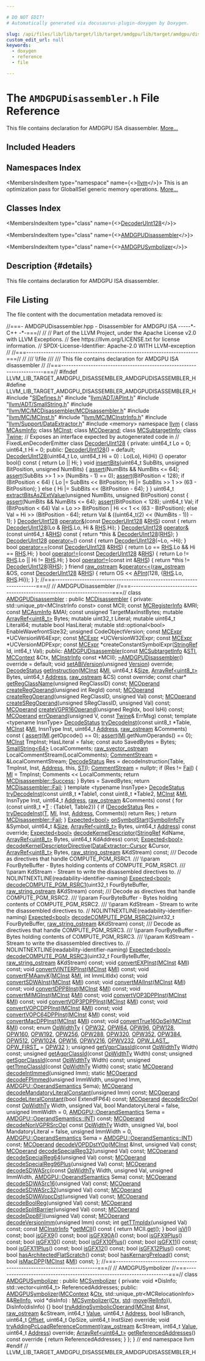```yaml
---

# DO NOT EDIT!
# Automatically generated via docusaurus-plugin-doxygen by Doxygen.

slug: /api/files/lib/lib/target/lib/target/amdgpu/lib/target/amdgpu/disassembler/amdgpudisassembler-h
custom_edit_url: null
keywords:
  - doxygen
  - reference
  - file

---
```





# The `AMDGPUDisassembler.h` File Reference

<DoxygenPage pluginConfig={pluginConfig}>

This file contains declaration for AMDGPU ISA disassembler. <a href="#details">More...</a>

## Included Headers

<IncludesList>
<IncludesListItem
  filePath="SIDefines.h"
  permalink="/docs/api/files/lib/lib/target/lib/target/amdgpu/sidefines-h"
  isLocal="true" />
<IncludesListItem
  filePath="llvm/ADT/APInt.h"
  permalink="/docs/api/files/include/include/llvm/include/llvm/adt/apint-h"
  isLocal="true" />
<IncludesListItem
  filePath="llvm/ADT/SmallString.h"
  permalink="/docs/api/files/include/include/llvm/include/llvm/adt/smallstring-h"
  isLocal="true" />
<IncludesListItem
  filePath="llvm/MC/MCDisassembler/MCDisassembler.h"
  permalink="/docs/api/files/include/include/llvm/include/llvm/mc/include/llvm/mc/mcdisassembler/mcdisassembler-h"
  isLocal="true" />
<IncludesListItem
  filePath="llvm/MC/MCInst.h"
  permalink="/docs/api/files/include/include/llvm/include/llvm/mc/mcinst-h"
  isLocal="true" />
<IncludesListItem
  filePath="llvm/MC/MCInstrInfo.h"
  permalink="/docs/api/files/include/include/llvm/include/llvm/mc/mcinstrinfo-h"
  isLocal="true" />
<IncludesListItem
  filePath="llvm/Support/DataExtractor.h"
  permalink="/docs/api/files/include/include/llvm/include/llvm/support/dataextractor-h"
  isLocal="true" />
<IncludesListItem
  filePath="memory"
  permalink=""
  isLocal="false" />
</IncludesList>

## Namespaces Index

<MembersIndex>

<MembersIndexItem
  type="namespace"
  name={<><a href="/docs/api/namespaces/llvm">llvm</a></>}>
This is an optimization pass for GlobalISel generic memory operations. <a href="/docs/api/namespaces/llvm/#details">More...</a>
</MembersIndexItem>

</MembersIndex>

## Classes Index

<MembersIndex>

<MembersIndexItem
  type="class"
  name={<><a href="/docs/api/classes/llvm/decoderuint128">DecoderUInt128</a></>}>
</MembersIndexItem>

<MembersIndexItem
  type="class"
  name={<><a href="/docs/api/classes/llvm/amdgpudisassembler">AMDGPUDisassembler</a></>}>
</MembersIndexItem>

<MembersIndexItem
  type="class"
  name={<><a href="/docs/api/classes/llvm/amdgpusymbolizer">AMDGPUSymbolizer</a></>}>
</MembersIndexItem>

</MembersIndex>

## Description {#details}

This file contains declaration for AMDGPU ISA disassembler.

## File Listing

The file content with the documentation metadata removed is:

<ProgramListing>

<Link id="l00001" /><CodeLine lineNumber="1"><Highlight kind="comment">//===- AMDGPUDisassembler.hpp - Disassembler for AMDGPU ISA -----&#42;- C++ -&#42;-===//</Highlight><Highlight kind="normal"></Highlight></CodeLine>
<Link id="l00002" /><CodeLine lineNumber="2"><Highlight kind="normal"></Highlight><Highlight kind="comment">//</Highlight><Highlight kind="normal"></Highlight></CodeLine>
<Link id="l00003" /><CodeLine lineNumber="3"><Highlight kind="normal"></Highlight><Highlight kind="comment">// Part of the LLVM Project, under the Apache License v2.0 with LLVM Exceptions.</Highlight><Highlight kind="normal"></Highlight></CodeLine>
<Link id="l00004" /><CodeLine lineNumber="4"><Highlight kind="normal"></Highlight><Highlight kind="comment">// See https://llvm.org/LICENSE.txt for license information.</Highlight><Highlight kind="normal"></Highlight></CodeLine>
<Link id="l00005" /><CodeLine lineNumber="5"><Highlight kind="normal"></Highlight><Highlight kind="comment">// SPDX-License-Identifier: Apache-2.0 WITH LLVM-exception</Highlight><Highlight kind="normal"></Highlight></CodeLine>
<Link id="l00006" /><CodeLine lineNumber="6"><Highlight kind="normal"></Highlight><Highlight kind="comment">//</Highlight><Highlight kind="normal"></Highlight></CodeLine>
<Link id="l00007" /><CodeLine lineNumber="7"><Highlight kind="normal"></Highlight><Highlight kind="comment">//===----------------------------------------------------------------------===//</Highlight><Highlight kind="normal"></Highlight></CodeLine>
<Link id="l00008" /><CodeLine lineNumber="8"><Highlight kind="normal"></Highlight><Highlight kind="comment">//</Highlight><Highlight kind="comment"></Highlight></CodeLine>
<Link id="l00009" /><CodeLine lineNumber="9"><Highlight kind="comment">/// \\file</Highlight></CodeLine>
<Link id="l00010" /><CodeLine lineNumber="10"><Highlight kind="comment">///</Highlight></CodeLine>
<Link id="l00011" /><CodeLine lineNumber="11"><Highlight kind="comment">/// This file contains declaration for AMDGPU ISA disassembler</Highlight><Highlight kind="normal"></Highlight></CodeLine>
<Link id="l00012" /><CodeLine lineNumber="12"><Highlight kind="normal"></Highlight><Highlight kind="comment">//</Highlight><Highlight kind="normal"></Highlight></CodeLine>
<Link id="l00013" /><CodeLine lineNumber="13"><Highlight kind="normal"></Highlight><Highlight kind="comment">//===----------------------------------------------------------------------===//</Highlight><Highlight kind="normal"></Highlight></CodeLine>
<Link id="l00014" /><CodeLine lineNumber="14"><Highlight kind="normal"></Highlight></CodeLine>
<Link id="l00015" /><CodeLine lineNumber="15"><Highlight kind="normal"></Highlight><Highlight kind="preprocessor">#ifndef LLVM&#95;LIB&#95;TARGET&#95;AMDGPU&#95;DISASSEMBLER&#95;AMDGPUDISASSEMBLER&#95;H</Highlight><Highlight kind="normal"></Highlight></CodeLine>
<Link id="l00016" /><CodeLine lineNumber="16"><Highlight kind="normal"></Highlight><Highlight kind="preprocessor">#define LLVM&#95;LIB&#95;TARGET&#95;AMDGPU&#95;DISASSEMBLER&#95;AMDGPUDISASSEMBLER&#95;H</Highlight><Highlight kind="normal"></Highlight></CodeLine>
<Link id="l00017" /><CodeLine lineNumber="17"><Highlight kind="normal"></Highlight></CodeLine>
<Link id="l00018" /><CodeLine lineNumber="18"><Highlight kind="normal"></Highlight><Highlight kind="preprocessor">#include &quot;<a href="/docs/api/files/lib/lib/target/lib/target/amdgpu/sidefines-h">SIDefines.h</a>&quot;</Highlight><Highlight kind="normal"></Highlight></CodeLine>
<Link id="l00019" /><CodeLine lineNumber="19"><Highlight kind="normal"></Highlight><Highlight kind="preprocessor">#include &quot;<a href="/docs/api/files/include/include/llvm/include/llvm/adt/apint-h">llvm/ADT/APInt.h</a>&quot;</Highlight><Highlight kind="normal"></Highlight></CodeLine>
<Link id="l00020" /><CodeLine lineNumber="20"><Highlight kind="normal"></Highlight><Highlight kind="preprocessor">#include &quot;<a href="/docs/api/files/include/include/llvm/include/llvm/adt/smallstring-h">llvm/ADT/SmallString.h</a>&quot;</Highlight><Highlight kind="normal"></Highlight></CodeLine>
<Link id="l00021" /><CodeLine lineNumber="21"><Highlight kind="normal"></Highlight><Highlight kind="preprocessor">#include &quot;<a href="/docs/api/files/include/include/llvm/include/llvm/mc/include/llvm/mc/mcdisassembler/mcdisassembler-h">llvm/MC/MCDisassembler/MCDisassembler.h</a>&quot;</Highlight><Highlight kind="normal"></Highlight></CodeLine>
<Link id="l00022" /><CodeLine lineNumber="22"><Highlight kind="normal"></Highlight><Highlight kind="preprocessor">#include &quot;<a href="/docs/api/files/include/include/llvm/include/llvm/mc/mcinst-h">llvm/MC/MCInst.h</a>&quot;</Highlight><Highlight kind="normal"></Highlight></CodeLine>
<Link id="l00023" /><CodeLine lineNumber="23"><Highlight kind="normal"></Highlight><Highlight kind="preprocessor">#include &quot;<a href="/docs/api/files/include/include/llvm/include/llvm/mc/mcinstrinfo-h">llvm/MC/MCInstrInfo.h</a>&quot;</Highlight><Highlight kind="normal"></Highlight></CodeLine>
<Link id="l00024" /><CodeLine lineNumber="24"><Highlight kind="normal"></Highlight><Highlight kind="preprocessor">#include &quot;<a href="/docs/api/files/include/include/llvm/include/llvm/support/dataextractor-h">llvm/Support/DataExtractor.h</a>&quot;</Highlight><Highlight kind="normal"></Highlight></CodeLine>
<Link id="l00025" /><CodeLine lineNumber="25"><Highlight kind="normal"></Highlight><Highlight kind="preprocessor">#include &lt;memory&gt;</Highlight><Highlight kind="normal"></Highlight></CodeLine>
<Link id="l00026" /><CodeLine lineNumber="26"><Highlight kind="normal"></Highlight></CodeLine>
<Link id="l00027" /><CodeLine lineNumber="27"><Highlight kind="normal"></Highlight><Highlight kind="keyword">namespace </Highlight><Highlight kind="normal"><a href="/docs/api/namespaces/llvm">llvm</a> &#123;</Highlight></CodeLine>
<Link id="l00028" /><CodeLine lineNumber="28"><Highlight kind="normal"></Highlight></CodeLine>
<Link id="l00029" /><CodeLine lineNumber="29"><Highlight kind="normal"></Highlight><Highlight kind="keyword">class </Highlight><Highlight kind="normal"><a href="/docs/api/classes/llvm/mcasminfo">MCAsmInfo</a>;</Highlight></CodeLine>
<Link id="l00030" /><CodeLine lineNumber="30"><Highlight kind="normal"></Highlight><Highlight kind="keyword">class </Highlight><Highlight kind="normal"><a href="/docs/api/classes/llvm/mcinst">MCInst</a>;</Highlight></CodeLine>
<Link id="l00031" /><CodeLine lineNumber="31"><Highlight kind="normal"></Highlight><Highlight kind="keyword">class </Highlight><Highlight kind="normal"><a href="/docs/api/classes/llvm/mcoperand">MCOperand</a>;</Highlight></CodeLine>
<Link id="l00032" /><CodeLine lineNumber="32"><Highlight kind="normal"></Highlight><Highlight kind="keyword">class </Highlight><Highlight kind="normal"><a href="/docs/api/classes/llvm/mcsubtargetinfo">MCSubtargetInfo</a>;</Highlight></CodeLine>
<Link id="l00033" /><CodeLine lineNumber="33"><Highlight kind="normal"></Highlight><Highlight kind="keyword">class </Highlight><Highlight kind="normal"><a href="/docs/api/classes/llvm/twine">Twine</a>;</Highlight></CodeLine>
<Link id="l00034" /><CodeLine lineNumber="34"><Highlight kind="normal"></Highlight></CodeLine>
<Link id="l00035" /><CodeLine lineNumber="35"><Highlight kind="normal"></Highlight><Highlight kind="comment">// Exposes an interface expected by autogenerated code in</Highlight><Highlight kind="normal"></Highlight></CodeLine>
<Link id="l00036" /><CodeLine lineNumber="36"><Highlight kind="normal"></Highlight><Highlight kind="comment">// FixedLenDecoderEmitter</Highlight><Highlight kind="normal"></Highlight></CodeLine>
<Link id="l00037" /><CodeLine lineNumber="37" lineLink="/docs/api/classes/llvm/decoderuint128"><Highlight kind="normal"></Highlight><Highlight kind="keyword">class </Highlight><Highlight kind="normal"><a href="/docs/api/classes/llvm/decoderuint128/#aa6c88cec094b2133f09c31336cd14d92">DecoderUInt128</a> &#123;</Highlight></CodeLine>
<Link id="l00038" /><CodeLine lineNumber="38"><Highlight kind="normal"></Highlight><Highlight kind="keyword">private</Highlight><Highlight kind="normal">:</Highlight></CodeLine>
<Link id="l00039" /><CodeLine lineNumber="39"><Highlight kind="normal">  uint64&#95;t Lo = 0;</Highlight></CodeLine>
<Link id="l00040" /><CodeLine lineNumber="40"><Highlight kind="normal">  uint64&#95;t Hi = 0;</Highlight></CodeLine>
<Link id="l00041" /><CodeLine lineNumber="41"><Highlight kind="normal"></Highlight></CodeLine>
<Link id="l00042" /><CodeLine lineNumber="42"><Highlight kind="normal"></Highlight><Highlight kind="keyword">public</Highlight><Highlight kind="normal">:</Highlight></CodeLine>
<Link id="l00043" /><CodeLine lineNumber="43" lineLink="/docs/api/classes/llvm/decoderuint128/#aa6c88cec094b2133f09c31336cd14d92"><Highlight kind="normal">  <a href="/docs/api/classes/llvm/decoderuint128/#aa6c88cec094b2133f09c31336cd14d92">DecoderUInt128</a>() = </Highlight><Highlight kind="keywordflow">default</Highlight><Highlight kind="normal">;</Highlight></CodeLine>
<Link id="l00044" /><CodeLine lineNumber="44" lineLink="/docs/api/classes/llvm/decoderuint128/#aa45590c83fc19251c46d68d73535e3b3"><Highlight kind="normal">  <a href="/docs/api/classes/llvm/decoderuint128/#aa45590c83fc19251c46d68d73535e3b3">DecoderUInt128</a>(uint64&#95;t Lo, uint64&#95;t Hi = 0) : Lo(Lo), Hi(Hi) &#123;&#125;</Highlight></CodeLine>
<Link id="l00045" /><CodeLine lineNumber="45" lineLink="/docs/api/classes/llvm/decoderuint128/#a024add252080f0ada644c83c4e732cba"><Highlight kind="normal">  </Highlight><Highlight kind="keyword">operator</Highlight><Highlight kind="normal"> bool()</Highlight><Highlight kind="keyword"> const </Highlight><Highlight kind="normal">&#123; </Highlight><Highlight kind="keywordflow">return</Highlight><Highlight kind="normal"> Lo || Hi; &#125;</Highlight></CodeLine>
<Link id="l00046" /><CodeLine lineNumber="46" lineLink="/docs/api/classes/llvm/decoderuint128/#afb2e457a4970382fcb9333b39f8086d2"><Highlight kind="normal">  </Highlight><Highlight kind="keywordtype">void</Highlight><Highlight kind="normal"> <a href="/docs/api/classes/llvm/decoderuint128/#afb2e457a4970382fcb9333b39f8086d2">insertBits</a>(uint64&#95;t SubBits, </Highlight><Highlight kind="keywordtype">unsigned</Highlight><Highlight kind="normal"> BitPosition, </Highlight><Highlight kind="keywordtype">unsigned</Highlight><Highlight kind="normal"> NumBits) &#123;</Highlight></CodeLine>
<Link id="l00047" /><CodeLine lineNumber="47"><Highlight kind="normal">    <a href="/docs/api/files/lib/lib/target/lib/target/amdgpu/silowercontrolflow-cpp/#a4868c5d81c5ccc98c47aeab6244346a0">assert</a>(NumBits &amp;&amp; NumBits &lt;= 64);</Highlight></CodeLine>
<Link id="l00048" /><CodeLine lineNumber="48"><Highlight kind="normal">    <a href="/docs/api/files/lib/lib/target/lib/target/amdgpu/silowercontrolflow-cpp/#a4868c5d81c5ccc98c47aeab6244346a0">assert</a>(SubBits &gt;&gt; 1 &gt;&gt; (NumBits - 1) == 0);</Highlight></CodeLine>
<Link id="l00049" /><CodeLine lineNumber="49"><Highlight kind="normal">    <a href="/docs/api/files/lib/lib/target/lib/target/amdgpu/silowercontrolflow-cpp/#a4868c5d81c5ccc98c47aeab6244346a0">assert</a>(BitPosition &lt; 128);</Highlight></CodeLine>
<Link id="l00050" /><CodeLine lineNumber="50"><Highlight kind="normal">    </Highlight><Highlight kind="keywordflow">if</Highlight><Highlight kind="normal"> (BitPosition &lt; 64) &#123;</Highlight></CodeLine>
<Link id="l00051" /><CodeLine lineNumber="51"><Highlight kind="normal">      Lo |= SubBits &lt;&lt; BitPosition;</Highlight></CodeLine>
<Link id="l00052" /><CodeLine lineNumber="52"><Highlight kind="normal">      Hi |= SubBits &gt;&gt; 1 &gt;&gt; (63 - BitPosition);</Highlight></CodeLine>
<Link id="l00053" /><CodeLine lineNumber="53"><Highlight kind="normal">    &#125; </Highlight><Highlight kind="keywordflow">else</Highlight><Highlight kind="normal"> &#123;</Highlight></CodeLine>
<Link id="l00054" /><CodeLine lineNumber="54"><Highlight kind="normal">      Hi |= SubBits &lt;&lt; (BitPosition - 64);</Highlight></CodeLine>
<Link id="l00055" /><CodeLine lineNumber="55"><Highlight kind="normal">    &#125;</Highlight></CodeLine>
<Link id="l00056" /><CodeLine lineNumber="56"><Highlight kind="normal">  &#125;</Highlight></CodeLine>
<Link id="l00057" /><CodeLine lineNumber="57" lineLink="/docs/api/classes/llvm/decoderuint128/#aafdc121ba6905d2b6d91b2b443662b33"><Highlight kind="normal">  uint64&#95;t <a href="/docs/api/classes/llvm/decoderuint128/#aafdc121ba6905d2b6d91b2b443662b33">extractBitsAsZExtValue</a>(</Highlight><Highlight kind="keywordtype">unsigned</Highlight><Highlight kind="normal"> NumBits,</Highlight></CodeLine>
<Link id="l00058" /><CodeLine lineNumber="58"><Highlight kind="normal">                                  </Highlight><Highlight kind="keywordtype">unsigned</Highlight><Highlight kind="normal"> BitPosition)</Highlight><Highlight kind="keyword"> const </Highlight><Highlight kind="normal">&#123;</Highlight></CodeLine>
<Link id="l00059" /><CodeLine lineNumber="59"><Highlight kind="normal">    <a href="/docs/api/files/lib/lib/target/lib/target/amdgpu/silowercontrolflow-cpp/#a4868c5d81c5ccc98c47aeab6244346a0">assert</a>(NumBits &amp;&amp; NumBits &lt;= 64);</Highlight></CodeLine>
<Link id="l00060" /><CodeLine lineNumber="60"><Highlight kind="normal">    <a href="/docs/api/files/lib/lib/target/lib/target/amdgpu/silowercontrolflow-cpp/#a4868c5d81c5ccc98c47aeab6244346a0">assert</a>(BitPosition &lt; 128);</Highlight></CodeLine>
<Link id="l00061" /><CodeLine lineNumber="61"><Highlight kind="normal">    uint64&#95;t Val;</Highlight></CodeLine>
<Link id="l00062" /><CodeLine lineNumber="62"><Highlight kind="normal">    </Highlight><Highlight kind="keywordflow">if</Highlight><Highlight kind="normal"> (BitPosition &lt; 64)</Highlight></CodeLine>
<Link id="l00063" /><CodeLine lineNumber="63"><Highlight kind="normal">      Val = Lo &gt;&gt; BitPosition | Hi &lt;&lt; 1 &lt;&lt; (63 - BitPosition);</Highlight></CodeLine>
<Link id="l00064" /><CodeLine lineNumber="64"><Highlight kind="normal">    </Highlight><Highlight kind="keywordflow">else</Highlight><Highlight kind="normal"></Highlight></CodeLine>
<Link id="l00065" /><CodeLine lineNumber="65"><Highlight kind="normal">      Val = Hi &gt;&gt; (BitPosition - 64);</Highlight></CodeLine>
<Link id="l00066" /><CodeLine lineNumber="66"><Highlight kind="normal">    </Highlight><Highlight kind="keywordflow">return</Highlight><Highlight kind="normal"> Val &amp; ((uint64&#95;t(2) &lt;&lt; (NumBits - 1)) - 1);</Highlight></CodeLine>
<Link id="l00067" /><CodeLine lineNumber="67"><Highlight kind="normal">  &#125;</Highlight></CodeLine>
<Link id="l00068" /><CodeLine lineNumber="68" lineLink="/docs/api/classes/llvm/decoderuint128/#a6a24d18e126fbefc9aea6656bd55d2ad"><Highlight kind="normal">  <a href="/docs/api/classes/llvm/decoderuint128/#aa6c88cec094b2133f09c31336cd14d92">DecoderUInt128</a> <a href="/docs/api/classes/llvm/decoderuint128/#a6a24d18e126fbefc9aea6656bd55d2ad">operator&amp;</a>(</Highlight><Highlight kind="keyword">const</Highlight><Highlight kind="normal"> <a href="/docs/api/classes/llvm/decoderuint128/#aa6c88cec094b2133f09c31336cd14d92">DecoderUInt128</a> &amp;<a href="/docs/api/files/lib/lib/target/lib/target/x86/x86partialreduction-cpp/#a87b8bfbbe9d8f7146d7f20a5fb42efd0">RHS</a>)</Highlight><Highlight kind="keyword"> const </Highlight><Highlight kind="normal">&#123;</Highlight></CodeLine>
<Link id="l00069" /><CodeLine lineNumber="69"><Highlight kind="normal">    </Highlight><Highlight kind="keywordflow">return</Highlight><Highlight kind="normal"> <a href="/docs/api/classes/llvm/decoderuint128/#aa6c88cec094b2133f09c31336cd14d92">DecoderUInt128</a>(Lo &amp; <a href="/docs/api/files/lib/lib/target/lib/target/x86/x86partialreduction-cpp/#a87b8bfbbe9d8f7146d7f20a5fb42efd0">RHS</a>.Lo, Hi &amp; <a href="/docs/api/files/lib/lib/target/lib/target/x86/x86partialreduction-cpp/#a87b8bfbbe9d8f7146d7f20a5fb42efd0">RHS</a>.Hi);</Highlight></CodeLine>
<Link id="l00070" /><CodeLine lineNumber="70"><Highlight kind="normal">  &#125;</Highlight></CodeLine>
<Link id="l00071" /><CodeLine lineNumber="71" lineLink="/docs/api/classes/llvm/decoderuint128/#a65852f2fad7481343d098b40e3997d32"><Highlight kind="normal">  <a href="/docs/api/classes/llvm/decoderuint128/#aa6c88cec094b2133f09c31336cd14d92">DecoderUInt128</a> <a href="/docs/api/classes/llvm/decoderuint128/#a65852f2fad7481343d098b40e3997d32">operator&amp;</a>(</Highlight><Highlight kind="keyword">const</Highlight><Highlight kind="normal"> uint64&#95;t &amp;<a href="/docs/api/files/lib/lib/target/lib/target/x86/x86partialreduction-cpp/#a87b8bfbbe9d8f7146d7f20a5fb42efd0">RHS</a>)</Highlight><Highlight kind="keyword"> const </Highlight><Highlight kind="normal">&#123;</Highlight></CodeLine>
<Link id="l00072" /><CodeLine lineNumber="72"><Highlight kind="normal">    </Highlight><Highlight kind="keywordflow">return</Highlight><Highlight kind="normal"> &#42;</Highlight><Highlight kind="keyword">this</Highlight><Highlight kind="normal"> &amp; <a href="/docs/api/classes/llvm/decoderuint128/#aa6c88cec094b2133f09c31336cd14d92">DecoderUInt128</a>(<a href="/docs/api/files/lib/lib/target/lib/target/x86/x86partialreduction-cpp/#a87b8bfbbe9d8f7146d7f20a5fb42efd0">RHS</a>);</Highlight></CodeLine>
<Link id="l00073" /><CodeLine lineNumber="73"><Highlight kind="normal">  &#125;</Highlight></CodeLine>
<Link id="l00074" /><CodeLine lineNumber="74" lineLink="/docs/api/classes/llvm/decoderuint128/#a37a2b332e1ed7e3ad7922e733fce7c5d"><Highlight kind="normal">  <a href="/docs/api/classes/llvm/decoderuint128/#aa6c88cec094b2133f09c31336cd14d92">DecoderUInt128</a> <a href="/docs/api/classes/llvm/decoderuint128/#a37a2b332e1ed7e3ad7922e733fce7c5d">operator~</a>()</Highlight><Highlight kind="keyword"> const </Highlight><Highlight kind="normal">&#123; </Highlight><Highlight kind="keywordflow">return</Highlight><Highlight kind="normal"> <a href="/docs/api/classes/llvm/decoderuint128/#aa6c88cec094b2133f09c31336cd14d92">DecoderUInt128</a>(~Lo, ~Hi); &#125;</Highlight></CodeLine>
<Link id="l00075" /><CodeLine lineNumber="75" lineLink="/docs/api/classes/llvm/decoderuint128/#a0b52cb19f999e4433aecf6a2673cc401"><Highlight kind="normal">  </Highlight><Highlight kind="keywordtype">bool</Highlight><Highlight kind="normal"> <a href="/docs/api/classes/llvm/decoderuint128/#a0b52cb19f999e4433aecf6a2673cc401">operator==</a>(</Highlight><Highlight kind="keyword">const</Highlight><Highlight kind="normal"> <a href="/docs/api/classes/llvm/decoderuint128/#aa6c88cec094b2133f09c31336cd14d92">DecoderUInt128</a> &amp;<a href="/docs/api/files/lib/lib/target/lib/target/x86/x86partialreduction-cpp/#a87b8bfbbe9d8f7146d7f20a5fb42efd0">RHS</a>) &#123;</Highlight></CodeLine>
<Link id="l00076" /><CodeLine lineNumber="76"><Highlight kind="normal">    </Highlight><Highlight kind="keywordflow">return</Highlight><Highlight kind="normal"> Lo == <a href="/docs/api/files/lib/lib/target/lib/target/x86/x86partialreduction-cpp/#a87b8bfbbe9d8f7146d7f20a5fb42efd0">RHS</a>.Lo &amp;&amp; Hi == <a href="/docs/api/files/lib/lib/target/lib/target/x86/x86partialreduction-cpp/#a87b8bfbbe9d8f7146d7f20a5fb42efd0">RHS</a>.Hi;</Highlight></CodeLine>
<Link id="l00077" /><CodeLine lineNumber="77"><Highlight kind="normal">  &#125;</Highlight></CodeLine>
<Link id="l00078" /><CodeLine lineNumber="78" lineLink="/docs/api/classes/llvm/decoderuint128/#a5112fe17f3c1174ea9fe7253808e8355"><Highlight kind="normal">  </Highlight><Highlight kind="keywordtype">bool</Highlight><Highlight kind="normal"> <a href="/docs/api/classes/llvm/decoderuint128/#a5112fe17f3c1174ea9fe7253808e8355">operator!=</a>(</Highlight><Highlight kind="keyword">const</Highlight><Highlight kind="normal"> <a href="/docs/api/classes/llvm/decoderuint128/#aa6c88cec094b2133f09c31336cd14d92">DecoderUInt128</a> &amp;<a href="/docs/api/files/lib/lib/target/lib/target/x86/x86partialreduction-cpp/#a87b8bfbbe9d8f7146d7f20a5fb42efd0">RHS</a>) &#123;</Highlight></CodeLine>
<Link id="l00079" /><CodeLine lineNumber="79"><Highlight kind="normal">    </Highlight><Highlight kind="keywordflow">return</Highlight><Highlight kind="normal"> Lo != <a href="/docs/api/files/lib/lib/target/lib/target/x86/x86partialreduction-cpp/#a87b8bfbbe9d8f7146d7f20a5fb42efd0">RHS</a>.Lo || Hi != <a href="/docs/api/files/lib/lib/target/lib/target/x86/x86partialreduction-cpp/#a87b8bfbbe9d8f7146d7f20a5fb42efd0">RHS</a>.Hi;</Highlight></CodeLine>
<Link id="l00080" /><CodeLine lineNumber="80"><Highlight kind="normal">  &#125;</Highlight></CodeLine>
<Link id="l00081" /><CodeLine lineNumber="81" lineLink="/docs/api/classes/llvm/decoderuint128/#ac758fa11dee11348f19f3f33898b4bd0"><Highlight kind="normal">  </Highlight><Highlight kind="keywordtype">bool</Highlight><Highlight kind="normal"> <a href="/docs/api/classes/llvm/decoderuint128/#ac758fa11dee11348f19f3f33898b4bd0">operator!=</a>(</Highlight><Highlight kind="keyword">const</Highlight><Highlight kind="normal"> </Highlight><Highlight kind="keywordtype">int</Highlight><Highlight kind="normal"> &amp;<a href="/docs/api/files/lib/lib/target/lib/target/x86/x86partialreduction-cpp/#a87b8bfbbe9d8f7146d7f20a5fb42efd0">RHS</a>) &#123;</Highlight></CodeLine>
<Link id="l00082" /><CodeLine lineNumber="82"><Highlight kind="normal">    </Highlight><Highlight kind="keywordflow">return</Highlight><Highlight kind="normal"> &#42;</Highlight><Highlight kind="keyword">this</Highlight><Highlight kind="normal"> != <a href="/docs/api/classes/llvm/decoderuint128/#aa6c88cec094b2133f09c31336cd14d92">DecoderUInt128</a>(<a href="/docs/api/files/lib/lib/target/lib/target/x86/x86partialreduction-cpp/#a87b8bfbbe9d8f7146d7f20a5fb42efd0">RHS</a>);</Highlight></CodeLine>
<Link id="l00083" /><CodeLine lineNumber="83"><Highlight kind="normal">  &#125;</Highlight></CodeLine>
<Link id="l00084" /><CodeLine lineNumber="84" lineLink="/docs/api/classes/llvm/decoderuint128/#abf984dd68eae3cdc49c9cb2cc4c98e05"><Highlight kind="normal">  </Highlight><Highlight kind="keyword">friend</Highlight><Highlight kind="normal"> <a href="/docs/api/classes/llvm/raw-ostream">raw&#95;ostream</a> &amp;<a href="/docs/api/classes/llvm/decoderuint128/#abf984dd68eae3cdc49c9cb2cc4c98e05">operator&lt;&lt;</a>(<a href="/docs/api/classes/llvm/raw-ostream">raw&#95;ostream</a> &amp;OS, </Highlight><Highlight kind="keyword">const</Highlight><Highlight kind="normal"> <a href="/docs/api/classes/llvm/decoderuint128/#aa6c88cec094b2133f09c31336cd14d92">DecoderUInt128</a> &amp;<a href="/docs/api/files/lib/lib/target/lib/target/x86/x86partialreduction-cpp/#a87b8bfbbe9d8f7146d7f20a5fb42efd0">RHS</a>) &#123;</Highlight></CodeLine>
<Link id="l00085" /><CodeLine lineNumber="85"><Highlight kind="normal">    </Highlight><Highlight kind="keywordflow">return</Highlight><Highlight kind="normal"> OS &lt;&lt; <a href="/docs/api/classes/llvm/apint">APInt</a>(128, &#123;<a href="/docs/api/files/lib/lib/target/lib/target/x86/x86partialreduction-cpp/#a87b8bfbbe9d8f7146d7f20a5fb42efd0">RHS</a>.Lo, <a href="/docs/api/files/lib/lib/target/lib/target/x86/x86partialreduction-cpp/#a87b8bfbbe9d8f7146d7f20a5fb42efd0">RHS</a>.Hi&#125;);</Highlight></CodeLine>
<Link id="l00086" /><CodeLine lineNumber="86"><Highlight kind="normal">  &#125;</Highlight></CodeLine>
<Link id="l00087" /><CodeLine lineNumber="87"><Highlight kind="normal">&#125;;</Highlight></CodeLine>
<Link id="l00088" /><CodeLine lineNumber="88"><Highlight kind="normal"></Highlight></CodeLine>
<Link id="l00089" /><CodeLine lineNumber="89"><Highlight kind="normal"></Highlight><Highlight kind="comment">//===----------------------------------------------------------------------===//</Highlight><Highlight kind="normal"></Highlight></CodeLine>
<Link id="l00090" /><CodeLine lineNumber="90"><Highlight kind="normal"></Highlight><Highlight kind="comment">// AMDGPUDisassembler</Highlight><Highlight kind="normal"></Highlight></CodeLine>
<Link id="l00091" /><CodeLine lineNumber="91"><Highlight kind="normal"></Highlight><Highlight kind="comment">//===----------------------------------------------------------------------===//</Highlight><Highlight kind="normal"></Highlight></CodeLine>
<Link id="l00092" /><CodeLine lineNumber="92"><Highlight kind="normal"></Highlight></CodeLine>
<Link id="l00093" /><CodeLine lineNumber="93" lineLink="/docs/api/classes/llvm/amdgpudisassembler"><Highlight kind="normal"></Highlight><Highlight kind="keyword">class </Highlight><Highlight kind="normal"><a href="/docs/api/classes/llvm/amdgpudisassembler/#a852783bf1f53ae8e8e22a3042759f90b">AMDGPUDisassembler</a> : </Highlight><Highlight kind="keyword">public</Highlight><Highlight kind="normal"> <a href="/docs/api/classes/llvm/mcdisassembler/#a07639073d0bfe2f90b94ced7f2944596">MCDisassembler</a> &#123;</Highlight></CodeLine>
<Link id="l00094" /><CodeLine lineNumber="94"><Highlight kind="normal"></Highlight><Highlight kind="keyword">private</Highlight><Highlight kind="normal">:</Highlight></CodeLine>
<Link id="l00095" /><CodeLine lineNumber="95"><Highlight kind="normal">  std::unique&#95;ptr&lt;MCInstrInfo const&gt; </Highlight><Highlight kind="keyword">const</Highlight><Highlight kind="normal"> MCII;</Highlight></CodeLine>
<Link id="l00096" /><CodeLine lineNumber="96"><Highlight kind="normal">  </Highlight><Highlight kind="keyword">const</Highlight><Highlight kind="normal"> <a href="/docs/api/classes/llvm/mcregisterinfo">MCRegisterInfo</a> &amp;MRI;</Highlight></CodeLine>
<Link id="l00097" /><CodeLine lineNumber="97"><Highlight kind="normal">  </Highlight><Highlight kind="keyword">const</Highlight><Highlight kind="normal"> <a href="/docs/api/classes/llvm/mcasminfo">MCAsmInfo</a> &amp;MAI;</Highlight></CodeLine>
<Link id="l00098" /><CodeLine lineNumber="98"><Highlight kind="normal">  </Highlight><Highlight kind="keyword">const</Highlight><Highlight kind="normal"> </Highlight><Highlight kind="keywordtype">unsigned</Highlight><Highlight kind="normal"> TargetMaxInstBytes;</Highlight></CodeLine>
<Link id="l00099" /><CodeLine lineNumber="99"><Highlight kind="normal">  </Highlight><Highlight kind="keyword">mutable</Highlight><Highlight kind="normal"> <a href="/docs/api/classes/llvm/arrayref">ArrayRef&lt;uint8&#95;t&gt;</a> Bytes;</Highlight></CodeLine>
<Link id="l00100" /><CodeLine lineNumber="100"><Highlight kind="normal">  </Highlight><Highlight kind="keyword">mutable</Highlight><Highlight kind="normal"> uint32&#95;t Literal;</Highlight></CodeLine>
<Link id="l00101" /><CodeLine lineNumber="101"><Highlight kind="normal">  </Highlight><Highlight kind="keyword">mutable</Highlight><Highlight kind="normal"> uint64&#95;t Literal64;</Highlight></CodeLine>
<Link id="l00102" /><CodeLine lineNumber="102"><Highlight kind="normal">  </Highlight><Highlight kind="keyword">mutable</Highlight><Highlight kind="normal"> </Highlight><Highlight kind="keywordtype">bool</Highlight><Highlight kind="normal"> HasLiteral;</Highlight></CodeLine>
<Link id="l00103" /><CodeLine lineNumber="103"><Highlight kind="normal">  </Highlight><Highlight kind="keyword">mutable</Highlight><Highlight kind="normal"> std::optional&lt;bool&gt; EnableWavefrontSize32;</Highlight></CodeLine>
<Link id="l00104" /><CodeLine lineNumber="104"><Highlight kind="normal">  </Highlight><Highlight kind="keywordtype">unsigned</Highlight><Highlight kind="normal"> CodeObjectVersion;</Highlight></CodeLine>
<Link id="l00105" /><CodeLine lineNumber="105"><Highlight kind="normal">  </Highlight><Highlight kind="keyword">const</Highlight><Highlight kind="normal"> <a href="/docs/api/classes/llvm/mcexpr">MCExpr</a> &#42;UCVersionW64Expr;</Highlight></CodeLine>
<Link id="l00106" /><CodeLine lineNumber="106"><Highlight kind="normal">  </Highlight><Highlight kind="keyword">const</Highlight><Highlight kind="normal"> <a href="/docs/api/classes/llvm/mcexpr">MCExpr</a> &#42;UCVersionW32Expr;</Highlight></CodeLine>
<Link id="l00107" /><CodeLine lineNumber="107"><Highlight kind="normal">  </Highlight><Highlight kind="keyword">const</Highlight><Highlight kind="normal"> <a href="/docs/api/classes/llvm/mcexpr">MCExpr</a> &#42;UCVersionMDPExpr;</Highlight></CodeLine>
<Link id="l00108" /><CodeLine lineNumber="108"><Highlight kind="normal"></Highlight></CodeLine>
<Link id="l00109" /><CodeLine lineNumber="109"><Highlight kind="normal">  </Highlight><Highlight kind="keyword">const</Highlight><Highlight kind="normal"> <a href="/docs/api/classes/llvm/mcexpr">MCExpr</a> &#42;createConstantSymbolExpr(<a href="/docs/api/classes/llvm/stringref">StringRef</a> Id, int64&#95;t Val);</Highlight></CodeLine>
<Link id="l00110" /><CodeLine lineNumber="110"><Highlight kind="normal"></Highlight></CodeLine>
<Link id="l00111" /><CodeLine lineNumber="111"><Highlight kind="normal"></Highlight><Highlight kind="keyword">public</Highlight><Highlight kind="normal">:</Highlight></CodeLine>
<Link id="l00112" /><CodeLine lineNumber="112"><Highlight kind="normal">  <a href="/docs/api/classes/llvm/amdgpudisassembler/#a852783bf1f53ae8e8e22a3042759f90b">AMDGPUDisassembler</a>(</Highlight><Highlight kind="keyword">const</Highlight><Highlight kind="normal"> <a href="/docs/api/classes/llvm/mcsubtargetinfo">MCSubtargetInfo</a> &amp;<a href="/docs/api/classes/llvm/mcdisassembler/#a67d53a6acc509ff577f17d00ddeac34d">STI</a>, <a href="/docs/api/classes/llvm/mccontext">MCContext</a> &amp;Ctx,</Highlight></CodeLine>
<Link id="l00113" /><CodeLine lineNumber="113"><Highlight kind="normal">                     <a href="/docs/api/classes/llvm/mcinstrinfo">MCInstrInfo</a> </Highlight><Highlight kind="keyword">const</Highlight><Highlight kind="normal"> &#42;MCII);</Highlight></CodeLine>
<Link id="l00114" /><CodeLine lineNumber="114" lineLink="/docs/api/classes/llvm/amdgpudisassembler/#a94d3b563775fcf320d994bcd8aa646ce"><Highlight kind="normal">  <a href="/docs/api/classes/llvm/amdgpudisassembler/#a94d3b563775fcf320d994bcd8aa646ce">~AMDGPUDisassembler</a>() </Highlight><Highlight kind="keyword">override</Highlight><Highlight kind="normal"> = </Highlight><Highlight kind="keywordflow">default</Highlight><Highlight kind="normal">;</Highlight></CodeLine>
<Link id="l00115" /><CodeLine lineNumber="115"><Highlight kind="normal"></Highlight></CodeLine>
<Link id="l00116" /><CodeLine lineNumber="116"><Highlight kind="normal">  </Highlight><Highlight kind="keywordtype">void</Highlight><Highlight kind="normal"> <a href="/docs/api/classes/llvm/amdgpudisassembler/#a3391e8d688dabff24f81458e8867e450">setABIVersion</a>(</Highlight><Highlight kind="keywordtype">unsigned</Highlight><Highlight kind="normal"> <a href="/docs/api/namespaces/llvm/#a689a023f54d38d41f6d952cac41ee538">Version</a>) </Highlight><Highlight kind="keyword">override</Highlight><Highlight kind="normal">;</Highlight></CodeLine>
<Link id="l00117" /><CodeLine lineNumber="117"><Highlight kind="normal"></Highlight></CodeLine>
<Link id="l00118" /><CodeLine lineNumber="118"><Highlight kind="normal">  <a href="/docs/api/classes/llvm/mcdisassembler/#a8eb822283e8f3200ca4b2a1ba0174e6a">DecodeStatus</a> <a href="/docs/api/classes/llvm/amdgpudisassembler/#ad9305ad45a7db970a0a198791bea136a">getInstruction</a>(<a href="/docs/api/classes/llvm/mcinst">MCInst</a> &amp;<a href="/docs/api/files/lib/lib/codegen/lib/codegen/globalisel/irtranslator-cpp/#abe44dfdea65b4f7e11e0a608ab708b76">MI</a>, uint64&#95;t &amp;<a href="/docs/api/files/lib/lib/analysis/inlineorder-cpp/#a7ee6f0cb51c3b9056199e9a0001fe8c3a6f6cb72d544962fa333e2e34ce64f719">Size</a>,</Highlight></CodeLine>
<Link id="l00119" /><CodeLine lineNumber="119"><Highlight kind="normal">                              <a href="/docs/api/classes/llvm/arrayref">ArrayRef&lt;uint8&#95;t&gt;</a> Bytes, uint64&#95;t <a href="/docs/api/namespaces/llvm/#a8e02bbea14c70bab55fbc1384e1472d9add7bf230fde8d4836917806aff6a6b27">Address</a>,</Highlight></CodeLine>
<Link id="l00120" /><CodeLine lineNumber="120"><Highlight kind="normal">                              <a href="/docs/api/classes/llvm/raw-ostream">raw&#95;ostream</a> &amp;CS) </Highlight><Highlight kind="keyword">const override</Highlight><Highlight kind="normal">;</Highlight></CodeLine>
<Link id="l00121" /><CodeLine lineNumber="121"><Highlight kind="normal"></Highlight></CodeLine>
<Link id="l00122" /><CodeLine lineNumber="122"><Highlight kind="normal">  </Highlight><Highlight kind="keyword">const</Highlight><Highlight kind="normal"> </Highlight><Highlight kind="keywordtype">char</Highlight><Highlight kind="normal">&#42; <a href="/docs/api/classes/llvm/amdgpudisassembler/#a16d28a91d7aca8ef06fa3e2533047f0b">getRegClassName</a>(</Highlight><Highlight kind="keywordtype">unsigned</Highlight><Highlight kind="normal"> RegClassID) </Highlight><Highlight kind="keyword">const</Highlight><Highlight kind="normal">;</Highlight></CodeLine>
<Link id="l00123" /><CodeLine lineNumber="123"><Highlight kind="normal"></Highlight></CodeLine>
<Link id="l00124" /><CodeLine lineNumber="124"><Highlight kind="normal">  <a href="/docs/api/classes/llvm/mcoperand">MCOperand</a> <a href="/docs/api/classes/llvm/amdgpudisassembler/#a13ac39db7a12e1ee120630d7aa17bae8">createRegOperand</a>(</Highlight><Highlight kind="keywordtype">unsigned</Highlight><Highlight kind="normal"> </Highlight><Highlight kind="keywordtype">int</Highlight><Highlight kind="normal"> RegId) </Highlight><Highlight kind="keyword">const</Highlight><Highlight kind="normal">;</Highlight></CodeLine>
<Link id="l00125" /><CodeLine lineNumber="125"><Highlight kind="normal">  <a href="/docs/api/classes/llvm/mcoperand">MCOperand</a> <a href="/docs/api/classes/llvm/amdgpudisassembler/#a13ac39db7a12e1ee120630d7aa17bae8">createRegOperand</a>(</Highlight><Highlight kind="keywordtype">unsigned</Highlight><Highlight kind="normal"> RegClassID, </Highlight><Highlight kind="keywordtype">unsigned</Highlight><Highlight kind="normal"> Val) </Highlight><Highlight kind="keyword">const</Highlight><Highlight kind="normal">;</Highlight></CodeLine>
<Link id="l00126" /><CodeLine lineNumber="126"><Highlight kind="normal">  <a href="/docs/api/classes/llvm/mcoperand">MCOperand</a> <a href="/docs/api/classes/llvm/amdgpudisassembler/#af564aa8a41fb212e8dfc8856ef35c871">createSRegOperand</a>(</Highlight><Highlight kind="keywordtype">unsigned</Highlight><Highlight kind="normal"> SRegClassID, </Highlight><Highlight kind="keywordtype">unsigned</Highlight><Highlight kind="normal"> Val) </Highlight><Highlight kind="keyword">const</Highlight><Highlight kind="normal">;</Highlight></CodeLine>
<Link id="l00127" /><CodeLine lineNumber="127"><Highlight kind="normal">  <a href="/docs/api/classes/llvm/mcoperand">MCOperand</a> <a href="/docs/api/classes/llvm/amdgpudisassembler/#a5a7e8470c4be479dbcf6ac32a977b8b3">createVGPR16Operand</a>(</Highlight><Highlight kind="keywordtype">unsigned</Highlight><Highlight kind="normal"> RegIdx, </Highlight><Highlight kind="keywordtype">bool</Highlight><Highlight kind="normal"> IsHi) </Highlight><Highlight kind="keyword">const</Highlight><Highlight kind="normal">;</Highlight></CodeLine>
<Link id="l00128" /><CodeLine lineNumber="128"><Highlight kind="normal"></Highlight></CodeLine>
<Link id="l00129" /><CodeLine lineNumber="129"><Highlight kind="normal">  <a href="/docs/api/classes/llvm/mcoperand">MCOperand</a> <a href="/docs/api/classes/llvm/amdgpudisassembler/#a5b147cf1557182f62cf46de5ea9b5061">errOperand</a>(</Highlight><Highlight kind="keywordtype">unsigned</Highlight><Highlight kind="normal"> V, </Highlight><Highlight kind="keyword">const</Highlight><Highlight kind="normal"> <a href="/docs/api/classes/llvm/twine">Twine</a>&amp; ErrMsg) </Highlight><Highlight kind="keyword">const</Highlight><Highlight kind="normal">;</Highlight></CodeLine>
<Link id="l00130" /><CodeLine lineNumber="130"><Highlight kind="normal"></Highlight></CodeLine>
<Link id="l00131" /><CodeLine lineNumber="131"><Highlight kind="normal">  </Highlight><Highlight kind="keyword">template</Highlight><Highlight kind="normal"> &lt;</Highlight><Highlight kind="keyword">typename</Highlight><Highlight kind="normal"> InsnType&gt;</Highlight></CodeLine>
<Link id="l00132" /><CodeLine lineNumber="132" lineLink="/docs/api/classes/llvm/amdgpudisassembler/#aae4a6148a52bc05698e9890ee276e6b1"><Highlight kind="normal">  <a href="/docs/api/classes/llvm/mcdisassembler/#a8eb822283e8f3200ca4b2a1ba0174e6a">DecodeStatus</a> <a href="/docs/api/classes/llvm/amdgpudisassembler/#aae4a6148a52bc05698e9890ee276e6b1">tryDecodeInst</a>(</Highlight><Highlight kind="keyword">const</Highlight><Highlight kind="normal"> uint8&#95;t &#42;Table, <a href="/docs/api/classes/llvm/mcinst">MCInst</a> &amp;<a href="/docs/api/files/lib/lib/codegen/lib/codegen/globalisel/irtranslator-cpp/#abe44dfdea65b4f7e11e0a608ab708b76">MI</a>, InsnType Inst,</Highlight></CodeLine>
<Link id="l00133" /><CodeLine lineNumber="133"><Highlight kind="normal">                             uint64&#95;t <a href="/docs/api/namespaces/llvm/#a8e02bbea14c70bab55fbc1384e1472d9add7bf230fde8d4836917806aff6a6b27">Address</a>, <a href="/docs/api/classes/llvm/raw-ostream">raw&#95;ostream</a> &amp;Comments)</Highlight><Highlight kind="keyword"> const </Highlight><Highlight kind="normal">&#123;</Highlight></CodeLine>
<Link id="l00134" /><CodeLine lineNumber="134"><Highlight kind="normal">    <a href="/docs/api/files/lib/lib/target/lib/target/amdgpu/silowercontrolflow-cpp/#a4868c5d81c5ccc98c47aeab6244346a0">assert</a>(<a href="/docs/api/files/lib/lib/codegen/lib/codegen/globalisel/irtranslator-cpp/#abe44dfdea65b4f7e11e0a608ab708b76">MI</a>.getOpcode() == 0);</Highlight></CodeLine>
<Link id="l00135" /><CodeLine lineNumber="135"><Highlight kind="normal">    <a href="/docs/api/files/lib/lib/target/lib/target/amdgpu/silowercontrolflow-cpp/#a4868c5d81c5ccc98c47aeab6244346a0">assert</a>(<a href="/docs/api/files/lib/lib/codegen/lib/codegen/globalisel/irtranslator-cpp/#abe44dfdea65b4f7e11e0a608ab708b76">MI</a>.getNumOperands() == 0);</Highlight></CodeLine>
<Link id="l00136" /><CodeLine lineNumber="136"><Highlight kind="normal">    <a href="/docs/api/classes/llvm/mcinst">MCInst</a> TmpInst;</Highlight></CodeLine>
<Link id="l00137" /><CodeLine lineNumber="137"><Highlight kind="normal">    HasLiteral = </Highlight><Highlight kind="keyword">false</Highlight><Highlight kind="normal">;</Highlight></CodeLine>
<Link id="l00138" /><CodeLine lineNumber="138"><Highlight kind="normal">    </Highlight><Highlight kind="keyword">const</Highlight><Highlight kind="normal"> </Highlight><Highlight kind="keyword">auto</Highlight><Highlight kind="normal"> SavedBytes = Bytes;</Highlight></CodeLine>
<Link id="l00139" /><CodeLine lineNumber="139"><Highlight kind="normal"></Highlight></CodeLine>
<Link id="l00140" /><CodeLine lineNumber="140"><Highlight kind="normal">    <a href="/docs/api/classes/llvm/smallstring">SmallString&lt;64&gt;</a> LocalComments;</Highlight></CodeLine>
<Link id="l00141" /><CodeLine lineNumber="141"><Highlight kind="normal">    <a href="/docs/api/classes/llvm/raw-svector-ostream">raw&#95;svector&#95;ostream</a> LocalCommentStream(LocalComments);</Highlight></CodeLine>
<Link id="l00142" /><CodeLine lineNumber="142"><Highlight kind="normal">    <a href="/docs/api/classes/llvm/mcdisassembler/#a68057d4a784ee78eca6f35d84936df6c">CommentStream</a> = &amp;LocalCommentStream;</Highlight></CodeLine>
<Link id="l00143" /><CodeLine lineNumber="143"><Highlight kind="normal"></Highlight></CodeLine>
<Link id="l00144" /><CodeLine lineNumber="144"><Highlight kind="normal">    <a href="/docs/api/classes/llvm/mcdisassembler/#a8eb822283e8f3200ca4b2a1ba0174e6a">DecodeStatus</a> Res =</Highlight></CodeLine>
<Link id="l00145" /><CodeLine lineNumber="145"><Highlight kind="normal">        decodeInstruction(Table, TmpInst, Inst, <a href="/docs/api/namespaces/llvm/#a8e02bbea14c70bab55fbc1384e1472d9add7bf230fde8d4836917806aff6a6b27">Address</a>, </Highlight><Highlight kind="keyword">this</Highlight><Highlight kind="normal">, <a href="/docs/api/classes/llvm/mcdisassembler/#a67d53a6acc509ff577f17d00ddeac34d">STI</a>);</Highlight></CodeLine>
<Link id="l00146" /><CodeLine lineNumber="146"><Highlight kind="normal"></Highlight></CodeLine>
<Link id="l00147" /><CodeLine lineNumber="147"><Highlight kind="normal">    <a href="/docs/api/classes/llvm/mcdisassembler/#a68057d4a784ee78eca6f35d84936df6c">CommentStream</a> = </Highlight><Highlight kind="keyword">nullptr</Highlight><Highlight kind="normal">;</Highlight></CodeLine>
<Link id="l00148" /><CodeLine lineNumber="148"><Highlight kind="normal"></Highlight></CodeLine>
<Link id="l00149" /><CodeLine lineNumber="149"><Highlight kind="normal">    </Highlight><Highlight kind="keywordflow">if</Highlight><Highlight kind="normal"> (Res != <a href="/docs/api/classes/llvm/mcdisassembler/#a8eb822283e8f3200ca4b2a1ba0174e6aa537a26dac8694f2000c729a35e2ead30">Fail</a>) &#123;</Highlight></CodeLine>
<Link id="l00150" /><CodeLine lineNumber="150"><Highlight kind="normal">      <a href="/docs/api/files/lib/lib/codegen/lib/codegen/globalisel/irtranslator-cpp/#abe44dfdea65b4f7e11e0a608ab708b76">MI</a> = TmpInst;</Highlight></CodeLine>
<Link id="l00151" /><CodeLine lineNumber="151"><Highlight kind="normal">      Comments &lt;&lt; LocalComments;</Highlight></CodeLine>
<Link id="l00152" /><CodeLine lineNumber="152"><Highlight kind="normal">      </Highlight><Highlight kind="keywordflow">return</Highlight><Highlight kind="normal"> <a href="/docs/api/classes/llvm/mcdisassembler/#a8eb822283e8f3200ca4b2a1ba0174e6aaabe09036b442fff9aa63ce1e844fdf60">MCDisassembler::Success</a>;</Highlight></CodeLine>
<Link id="l00153" /><CodeLine lineNumber="153"><Highlight kind="normal">    &#125;</Highlight></CodeLine>
<Link id="l00154" /><CodeLine lineNumber="154"><Highlight kind="normal">    Bytes = SavedBytes;</Highlight></CodeLine>
<Link id="l00155" /><CodeLine lineNumber="155"><Highlight kind="normal">    </Highlight><Highlight kind="keywordflow">return</Highlight><Highlight kind="normal"> <a href="/docs/api/classes/llvm/mcdisassembler/#a8eb822283e8f3200ca4b2a1ba0174e6aa537a26dac8694f2000c729a35e2ead30">MCDisassembler::Fail</a>;</Highlight></CodeLine>
<Link id="l00156" /><CodeLine lineNumber="156"><Highlight kind="normal">  &#125;</Highlight></CodeLine>
<Link id="l00157" /><CodeLine lineNumber="157"><Highlight kind="normal"></Highlight></CodeLine>
<Link id="l00158" /><CodeLine lineNumber="158"><Highlight kind="normal">  </Highlight><Highlight kind="keyword">template</Highlight><Highlight kind="normal"> &lt;</Highlight><Highlight kind="keyword">typename</Highlight><Highlight kind="normal"> InsnType&gt;</Highlight></CodeLine>
<Link id="l00159" /><CodeLine lineNumber="159" lineLink="/docs/api/classes/llvm/amdgpudisassembler/#ac8d70063859b434ed950708dc5d2434b"><Highlight kind="normal">  <a href="/docs/api/classes/llvm/mcdisassembler/#a8eb822283e8f3200ca4b2a1ba0174e6a">DecodeStatus</a> <a href="/docs/api/classes/llvm/amdgpudisassembler/#ac8d70063859b434ed950708dc5d2434b">tryDecodeInst</a>(</Highlight><Highlight kind="keyword">const</Highlight><Highlight kind="normal"> uint8&#95;t &#42;Table1, </Highlight><Highlight kind="keyword">const</Highlight><Highlight kind="normal"> uint8&#95;t &#42;Table2,</Highlight></CodeLine>
<Link id="l00160" /><CodeLine lineNumber="160"><Highlight kind="normal">                             <a href="/docs/api/classes/llvm/mcinst">MCInst</a> &amp;<a href="/docs/api/files/lib/lib/codegen/lib/codegen/globalisel/irtranslator-cpp/#abe44dfdea65b4f7e11e0a608ab708b76">MI</a>, InsnType Inst, uint64&#95;t <a href="/docs/api/namespaces/llvm/#a8e02bbea14c70bab55fbc1384e1472d9add7bf230fde8d4836917806aff6a6b27">Address</a>,</Highlight></CodeLine>
<Link id="l00161" /><CodeLine lineNumber="161"><Highlight kind="normal">                             <a href="/docs/api/classes/llvm/raw-ostream">raw&#95;ostream</a> &amp;Comments)</Highlight><Highlight kind="keyword"> const </Highlight><Highlight kind="normal">&#123;</Highlight></CodeLine>
<Link id="l00162" /><CodeLine lineNumber="162"><Highlight kind="normal">    </Highlight><Highlight kind="keywordflow">for</Highlight><Highlight kind="normal"> (</Highlight><Highlight kind="keyword">const</Highlight><Highlight kind="normal"> uint8&#95;t &#42;<a href="/docs/api/files/lib/lib/target/lib/target/mips/mips16isellowering-cpp/#a0acb682b8260ab1c60b918599864e2e5">T</a> : &#123;Table1, Table2&#125;) &#123;</Highlight></CodeLine>
<Link id="l00163" /><CodeLine lineNumber="163"><Highlight kind="normal">      </Highlight><Highlight kind="keywordflow">if</Highlight><Highlight kind="normal"> (<a href="/docs/api/classes/llvm/mcdisassembler/#a8eb822283e8f3200ca4b2a1ba0174e6a">DecodeStatus</a> Res = <a href="/docs/api/classes/llvm/amdgpudisassembler/#aae4a6148a52bc05698e9890ee276e6b1">tryDecodeInst</a>(<a href="/docs/api/files/lib/lib/target/lib/target/mips/mips16isellowering-cpp/#a0acb682b8260ab1c60b918599864e2e5">T</a>, <a href="/docs/api/files/lib/lib/codegen/lib/codegen/globalisel/irtranslator-cpp/#abe44dfdea65b4f7e11e0a608ab708b76">MI</a>, Inst, <a href="/docs/api/namespaces/llvm/#a8e02bbea14c70bab55fbc1384e1472d9add7bf230fde8d4836917806aff6a6b27">Address</a>, Comments))</Highlight></CodeLine>
<Link id="l00164" /><CodeLine lineNumber="164"><Highlight kind="normal">        </Highlight><Highlight kind="keywordflow">return</Highlight><Highlight kind="normal"> Res;</Highlight></CodeLine>
<Link id="l00165" /><CodeLine lineNumber="165"><Highlight kind="normal">    &#125;</Highlight></CodeLine>
<Link id="l00166" /><CodeLine lineNumber="166"><Highlight kind="normal">    </Highlight><Highlight kind="keywordflow">return</Highlight><Highlight kind="normal"> <a href="/docs/api/classes/llvm/mcdisassembler/#a8eb822283e8f3200ca4b2a1ba0174e6aa537a26dac8694f2000c729a35e2ead30">MCDisassembler::Fail</a>;</Highlight></CodeLine>
<Link id="l00167" /><CodeLine lineNumber="167"><Highlight kind="normal">  &#125;</Highlight></CodeLine>
<Link id="l00168" /><CodeLine lineNumber="168"><Highlight kind="normal"></Highlight></CodeLine>
<Link id="l00169" /><CodeLine lineNumber="169"><Highlight kind="normal">  <a href="/docs/api/classes/llvm/expected">Expected&lt;bool&gt;</a> <a href="/docs/api/classes/llvm/amdgpudisassembler/#afec69108aa44466b2b0dfdd41a76aab1">onSymbolStart</a>(<a href="/docs/api/structs/llvm/symbolinfoty">SymbolInfoTy</a> &amp;Symbol, uint64&#95;t &amp;<a href="/docs/api/files/lib/lib/analysis/inlineorder-cpp/#a7ee6f0cb51c3b9056199e9a0001fe8c3a6f6cb72d544962fa333e2e34ce64f719">Size</a>,</Highlight></CodeLine>
<Link id="l00170" /><CodeLine lineNumber="170"><Highlight kind="normal">                               <a href="/docs/api/classes/llvm/arrayref">ArrayRef&lt;uint8&#95;t&gt;</a> Bytes,</Highlight></CodeLine>
<Link id="l00171" /><CodeLine lineNumber="171"><Highlight kind="normal">                               uint64&#95;t <a href="/docs/api/namespaces/llvm/#a8e02bbea14c70bab55fbc1384e1472d9add7bf230fde8d4836917806aff6a6b27">Address</a>) </Highlight><Highlight kind="keyword">const override</Highlight><Highlight kind="normal">;</Highlight></CodeLine>
<Link id="l00172" /><CodeLine lineNumber="172"><Highlight kind="normal"></Highlight></CodeLine>
<Link id="l00173" /><CodeLine lineNumber="173"><Highlight kind="normal">  <a href="/docs/api/classes/llvm/expected">Expected&lt;bool&gt;</a> <a href="/docs/api/classes/llvm/amdgpudisassembler/#a66aa742680260d77ebab20536c828c17">decodeKernelDescriptor</a>(<a href="/docs/api/classes/llvm/stringref">StringRef</a> KdName,</Highlight></CodeLine>
<Link id="l00174" /><CodeLine lineNumber="174"><Highlight kind="normal">                                        <a href="/docs/api/classes/llvm/arrayref">ArrayRef&lt;uint8&#95;t&gt;</a> Bytes,</Highlight></CodeLine>
<Link id="l00175" /><CodeLine lineNumber="175"><Highlight kind="normal">                                        uint64&#95;t KdAddress) </Highlight><Highlight kind="keyword">const</Highlight><Highlight kind="normal">;</Highlight></CodeLine>
<Link id="l00176" /><CodeLine lineNumber="176"><Highlight kind="normal"></Highlight></CodeLine>
<Link id="l00177" /><CodeLine lineNumber="177"><Highlight kind="normal">  <a href="/docs/api/classes/llvm/expected">Expected&lt;bool&gt;</a></Highlight></CodeLine>
<Link id="l00178" /><CodeLine lineNumber="178"><Highlight kind="normal">  <a href="/docs/api/classes/llvm/amdgpudisassembler/#a1ec298d8a742a9519e6dc0903f822f2b">decodeKernelDescriptorDirective</a>(<a href="/docs/api/classes/llvm/dataextractor/cursor">DataExtractor::Cursor</a> &amp;Cursor,</Highlight></CodeLine>
<Link id="l00179" /><CodeLine lineNumber="179"><Highlight kind="normal">                                  <a href="/docs/api/classes/llvm/arrayref">ArrayRef&lt;uint8&#95;t&gt;</a> Bytes,</Highlight></CodeLine>
<Link id="l00180" /><CodeLine lineNumber="180"><Highlight kind="normal">                                  <a href="/docs/api/classes/llvm/raw-string-ostream">raw&#95;string&#95;ostream</a> &amp;KdStream) </Highlight><Highlight kind="keyword">const</Highlight><Highlight kind="normal">;</Highlight></CodeLine>
<Link id="l00181" /><CodeLine lineNumber="181"><Highlight kind="normal"></Highlight><Highlight kind="comment"></Highlight></CodeLine>
<Link id="l00182" /><CodeLine lineNumber="182"><Highlight kind="comment">  /// Decode as directives that handle COMPUTE&#95;PGM&#95;RSRC1.</Highlight></CodeLine>
<Link id="l00183" /><CodeLine lineNumber="183"><Highlight kind="comment">  /// \\param FourByteBuffer - Bytes holding contents of COMPUTE&#95;PGM&#95;RSRC1.</Highlight></CodeLine>
<Link id="l00184" /><CodeLine lineNumber="184"><Highlight kind="comment">  /// \\param KdStream       - Stream to write the disassembled directives to.</Highlight><Highlight kind="normal"></Highlight></CodeLine>
<Link id="l00185" /><CodeLine lineNumber="185"><Highlight kind="normal">  </Highlight><Highlight kind="comment">// NOLINTNEXTLINE(readability-identifier-naming)</Highlight><Highlight kind="normal"></Highlight></CodeLine>
<Link id="l00186" /><CodeLine lineNumber="186"><Highlight kind="normal">  <a href="/docs/api/classes/llvm/expected">Expected&lt;bool&gt;</a> <a href="/docs/api/classes/llvm/amdgpudisassembler/#a1a717ebce0af699c0b264313d0cb21e2">decodeCOMPUTE&#95;PGM&#95;RSRC1</a>(uint32&#95;t FourByteBuffer,</Highlight></CodeLine>
<Link id="l00187" /><CodeLine lineNumber="187"><Highlight kind="normal">                                         <a href="/docs/api/classes/llvm/raw-string-ostream">raw&#95;string&#95;ostream</a> &amp;KdStream) </Highlight><Highlight kind="keyword">const</Highlight><Highlight kind="normal">;</Highlight></CodeLine>
<Link id="l00188" /><CodeLine lineNumber="188"><Highlight kind="normal"></Highlight><Highlight kind="comment"></Highlight></CodeLine>
<Link id="l00189" /><CodeLine lineNumber="189"><Highlight kind="comment">  /// Decode as directives that handle COMPUTE&#95;PGM&#95;RSRC2.</Highlight></CodeLine>
<Link id="l00190" /><CodeLine lineNumber="190"><Highlight kind="comment">  /// \\param FourByteBuffer - Bytes holding contents of COMPUTE&#95;PGM&#95;RSRC2.</Highlight></CodeLine>
<Link id="l00191" /><CodeLine lineNumber="191"><Highlight kind="comment">  /// \\param KdStream       - Stream to write the disassembled directives to.</Highlight><Highlight kind="normal"></Highlight></CodeLine>
<Link id="l00192" /><CodeLine lineNumber="192"><Highlight kind="normal">  </Highlight><Highlight kind="comment">// NOLINTNEXTLINE(readability-identifier-naming)</Highlight><Highlight kind="normal"></Highlight></CodeLine>
<Link id="l00193" /><CodeLine lineNumber="193"><Highlight kind="normal">  <a href="/docs/api/classes/llvm/expected">Expected&lt;bool&gt;</a> <a href="/docs/api/classes/llvm/amdgpudisassembler/#a341ce9a65b287f8033788c0bb12d8fa3">decodeCOMPUTE&#95;PGM&#95;RSRC2</a>(uint32&#95;t FourByteBuffer,</Highlight></CodeLine>
<Link id="l00194" /><CodeLine lineNumber="194"><Highlight kind="normal">                                         <a href="/docs/api/classes/llvm/raw-string-ostream">raw&#95;string&#95;ostream</a> &amp;KdStream) </Highlight><Highlight kind="keyword">const</Highlight><Highlight kind="normal">;</Highlight></CodeLine>
<Link id="l00195" /><CodeLine lineNumber="195"><Highlight kind="normal"></Highlight><Highlight kind="comment"></Highlight></CodeLine>
<Link id="l00196" /><CodeLine lineNumber="196"><Highlight kind="comment">  /// Decode as directives that handle COMPUTE&#95;PGM&#95;RSRC3.</Highlight></CodeLine>
<Link id="l00197" /><CodeLine lineNumber="197"><Highlight kind="comment">  /// \\param FourByteBuffer - Bytes holding contents of COMPUTE&#95;PGM&#95;RSRC3.</Highlight></CodeLine>
<Link id="l00198" /><CodeLine lineNumber="198"><Highlight kind="comment">  /// \\param KdStream       - Stream to write the disassembled directives to.</Highlight><Highlight kind="normal"></Highlight></CodeLine>
<Link id="l00199" /><CodeLine lineNumber="199"><Highlight kind="normal">  </Highlight><Highlight kind="comment">// NOLINTNEXTLINE(readability-identifier-naming)</Highlight><Highlight kind="normal"></Highlight></CodeLine>
<Link id="l00200" /><CodeLine lineNumber="200"><Highlight kind="normal">  <a href="/docs/api/classes/llvm/expected">Expected&lt;bool&gt;</a> <a href="/docs/api/classes/llvm/amdgpudisassembler/#a7de6bde5116ff125fb02491b47586333">decodeCOMPUTE&#95;PGM&#95;RSRC3</a>(uint32&#95;t FourByteBuffer,</Highlight></CodeLine>
<Link id="l00201" /><CodeLine lineNumber="201"><Highlight kind="normal">                                         <a href="/docs/api/classes/llvm/raw-string-ostream">raw&#95;string&#95;ostream</a> &amp;KdStream) </Highlight><Highlight kind="keyword">const</Highlight><Highlight kind="normal">;</Highlight></CodeLine>
<Link id="l00202" /><CodeLine lineNumber="202"><Highlight kind="normal"></Highlight></CodeLine>
<Link id="l00203" /><CodeLine lineNumber="203"><Highlight kind="normal">  </Highlight><Highlight kind="keywordtype">void</Highlight><Highlight kind="normal"> <a href="/docs/api/classes/llvm/amdgpudisassembler/#a0fcaab7e1e2ab1a6575d41a5e3fe99db">convertEXPInst</a>(<a href="/docs/api/classes/llvm/mcinst">MCInst</a> &amp;<a href="/docs/api/files/lib/lib/codegen/lib/codegen/globalisel/irtranslator-cpp/#abe44dfdea65b4f7e11e0a608ab708b76">MI</a>) </Highlight><Highlight kind="keyword">const</Highlight><Highlight kind="normal">;</Highlight></CodeLine>
<Link id="l00204" /><CodeLine lineNumber="204"><Highlight kind="normal">  </Highlight><Highlight kind="keywordtype">void</Highlight><Highlight kind="normal"> <a href="/docs/api/classes/llvm/amdgpudisassembler/#a951e9da312d0c74b6988e59280910007">convertVINTERPInst</a>(<a href="/docs/api/classes/llvm/mcinst">MCInst</a> &amp;<a href="/docs/api/files/lib/lib/codegen/lib/codegen/globalisel/irtranslator-cpp/#abe44dfdea65b4f7e11e0a608ab708b76">MI</a>) </Highlight><Highlight kind="keyword">const</Highlight><Highlight kind="normal">;</Highlight></CodeLine>
<Link id="l00205" /><CodeLine lineNumber="205"><Highlight kind="normal">  </Highlight><Highlight kind="keywordtype">void</Highlight><Highlight kind="normal"> <a href="/docs/api/classes/llvm/amdgpudisassembler/#a70ebec5cbc0a8238828d0527a06568f1">convertFMAanyK</a>(<a href="/docs/api/classes/llvm/mcinst">MCInst</a> &amp;<a href="/docs/api/files/lib/lib/codegen/lib/codegen/globalisel/irtranslator-cpp/#abe44dfdea65b4f7e11e0a608ab708b76">MI</a>, </Highlight><Highlight kind="keywordtype">int</Highlight><Highlight kind="normal"> ImmLitIdx) </Highlight><Highlight kind="keyword">const</Highlight><Highlight kind="normal">;</Highlight></CodeLine>
<Link id="l00206" /><CodeLine lineNumber="206"><Highlight kind="normal">  </Highlight><Highlight kind="keywordtype">void</Highlight><Highlight kind="normal"> <a href="/docs/api/classes/llvm/amdgpudisassembler/#a9a2160759492c85b0f23cc8e5d9538f6">convertSDWAInst</a>(<a href="/docs/api/classes/llvm/mcinst">MCInst</a> &amp;<a href="/docs/api/files/lib/lib/codegen/lib/codegen/globalisel/irtranslator-cpp/#abe44dfdea65b4f7e11e0a608ab708b76">MI</a>) </Highlight><Highlight kind="keyword">const</Highlight><Highlight kind="normal">;</Highlight></CodeLine>
<Link id="l00207" /><CodeLine lineNumber="207"><Highlight kind="normal">  </Highlight><Highlight kind="keywordtype">void</Highlight><Highlight kind="normal"> <a href="/docs/api/classes/llvm/amdgpudisassembler/#acdb4b1dd5155bf0f31e8d74cdd8ccc6c">convertMAIInst</a>(<a href="/docs/api/classes/llvm/mcinst">MCInst</a> &amp;<a href="/docs/api/files/lib/lib/codegen/lib/codegen/globalisel/irtranslator-cpp/#abe44dfdea65b4f7e11e0a608ab708b76">MI</a>) </Highlight><Highlight kind="keyword">const</Highlight><Highlight kind="normal">;</Highlight></CodeLine>
<Link id="l00208" /><CodeLine lineNumber="208"><Highlight kind="normal">  </Highlight><Highlight kind="keywordtype">void</Highlight><Highlight kind="normal"> <a href="/docs/api/classes/llvm/amdgpudisassembler/#a5924dbd31504014961bf4324546da2cc">convertDPP8Inst</a>(<a href="/docs/api/classes/llvm/mcinst">MCInst</a> &amp;<a href="/docs/api/files/lib/lib/codegen/lib/codegen/globalisel/irtranslator-cpp/#abe44dfdea65b4f7e11e0a608ab708b76">MI</a>) </Highlight><Highlight kind="keyword">const</Highlight><Highlight kind="normal">;</Highlight></CodeLine>
<Link id="l00209" /><CodeLine lineNumber="209"><Highlight kind="normal">  </Highlight><Highlight kind="keywordtype">void</Highlight><Highlight kind="normal"> <a href="/docs/api/classes/llvm/amdgpudisassembler/#ae5f0e6bc47c72961a9a05d307d6400f1">convertMIMGInst</a>(<a href="/docs/api/classes/llvm/mcinst">MCInst</a> &amp;<a href="/docs/api/files/lib/lib/codegen/lib/codegen/globalisel/irtranslator-cpp/#abe44dfdea65b4f7e11e0a608ab708b76">MI</a>) </Highlight><Highlight kind="keyword">const</Highlight><Highlight kind="normal">;</Highlight></CodeLine>
<Link id="l00210" /><CodeLine lineNumber="210"><Highlight kind="normal">  </Highlight><Highlight kind="keywordtype">void</Highlight><Highlight kind="normal"> <a href="/docs/api/classes/llvm/amdgpudisassembler/#a688f4832464547c17012a58790863c53">convertVOP3DPPInst</a>(<a href="/docs/api/classes/llvm/mcinst">MCInst</a> &amp;<a href="/docs/api/files/lib/lib/codegen/lib/codegen/globalisel/irtranslator-cpp/#abe44dfdea65b4f7e11e0a608ab708b76">MI</a>) </Highlight><Highlight kind="keyword">const</Highlight><Highlight kind="normal">;</Highlight></CodeLine>
<Link id="l00211" /><CodeLine lineNumber="211"><Highlight kind="normal">  </Highlight><Highlight kind="keywordtype">void</Highlight><Highlight kind="normal"> <a href="/docs/api/classes/llvm/amdgpudisassembler/#af2662661417cf1a8f0b242b84853829f">convertVOP3PDPPInst</a>(<a href="/docs/api/classes/llvm/mcinst">MCInst</a> &amp;<a href="/docs/api/files/lib/lib/codegen/lib/codegen/globalisel/irtranslator-cpp/#abe44dfdea65b4f7e11e0a608ab708b76">MI</a>) </Highlight><Highlight kind="keyword">const</Highlight><Highlight kind="normal">;</Highlight></CodeLine>
<Link id="l00212" /><CodeLine lineNumber="212"><Highlight kind="normal">  </Highlight><Highlight kind="keywordtype">void</Highlight><Highlight kind="normal"> <a href="/docs/api/classes/llvm/amdgpudisassembler/#a2021d83fb89da51586187868e0ba649d">convertVOPCDPPInst</a>(<a href="/docs/api/classes/llvm/mcinst">MCInst</a> &amp;<a href="/docs/api/files/lib/lib/codegen/lib/codegen/globalisel/irtranslator-cpp/#abe44dfdea65b4f7e11e0a608ab708b76">MI</a>) </Highlight><Highlight kind="keyword">const</Highlight><Highlight kind="normal">;</Highlight></CodeLine>
<Link id="l00213" /><CodeLine lineNumber="213"><Highlight kind="normal">  </Highlight><Highlight kind="keywordtype">void</Highlight><Highlight kind="normal"> <a href="/docs/api/classes/llvm/amdgpudisassembler/#a074a4f039b95fd6ecd9a199e3db42097">convertVOPC64DPPInst</a>(<a href="/docs/api/classes/llvm/mcinst">MCInst</a> &amp;<a href="/docs/api/files/lib/lib/codegen/lib/codegen/globalisel/irtranslator-cpp/#abe44dfdea65b4f7e11e0a608ab708b76">MI</a>) </Highlight><Highlight kind="keyword">const</Highlight><Highlight kind="normal">;</Highlight></CodeLine>
<Link id="l00214" /><CodeLine lineNumber="214"><Highlight kind="normal">  </Highlight><Highlight kind="keywordtype">void</Highlight><Highlight kind="normal"> <a href="/docs/api/classes/llvm/amdgpudisassembler/#a4974310fb906d87e0b82ea333101d33c">convertMacDPPInst</a>(<a href="/docs/api/classes/llvm/mcinst">MCInst</a> &amp;<a href="/docs/api/files/lib/lib/codegen/lib/codegen/globalisel/irtranslator-cpp/#abe44dfdea65b4f7e11e0a608ab708b76">MI</a>) </Highlight><Highlight kind="keyword">const</Highlight><Highlight kind="normal">;</Highlight></CodeLine>
<Link id="l00215" /><CodeLine lineNumber="215"><Highlight kind="normal">  </Highlight><Highlight kind="keywordtype">void</Highlight><Highlight kind="normal"> <a href="/docs/api/classes/llvm/amdgpudisassembler/#a6dc51b29f05105e3ce97ba5b40087dcb">convertTrue16OpSel</a>(<a href="/docs/api/classes/llvm/mcinst">MCInst</a> &amp;<a href="/docs/api/files/lib/lib/codegen/lib/codegen/globalisel/irtranslator-cpp/#abe44dfdea65b4f7e11e0a608ab708b76">MI</a>) </Highlight><Highlight kind="keyword">const</Highlight><Highlight kind="normal">;</Highlight></CodeLine>
<Link id="l00216" /><CodeLine lineNumber="216"><Highlight kind="normal"></Highlight></CodeLine>
<Link id="l00217" /><CodeLine lineNumber="217" lineLink="/docs/api/classes/llvm/amdgpudisassembler/#ab8355dd4c437a99c65c3d9f3b6f5101a"><Highlight kind="normal">  </Highlight><Highlight kind="keyword">enum</Highlight><Highlight kind="normal"> <a href="/docs/api/classes/llvm/amdgpudisassembler/#ab8355dd4c437a99c65c3d9f3b6f5101a">OpWidthTy</a> &#123;</Highlight></CodeLine>
<Link id="l00218" /><CodeLine lineNumber="218" lineLink="/docs/api/classes/llvm/amdgpudisassembler/#ab8355dd4c437a99c65c3d9f3b6f5101aa5960b4862125aa90147cba9dfb104f50"><Highlight kind="normal">    <a href="/docs/api/classes/llvm/amdgpudisassembler/#ab8355dd4c437a99c65c3d9f3b6f5101aa5960b4862125aa90147cba9dfb104f50">OPW32</a>,</Highlight></CodeLine>
<Link id="l00219" /><CodeLine lineNumber="219" lineLink="/docs/api/classes/llvm/amdgpudisassembler/#ab8355dd4c437a99c65c3d9f3b6f5101aaf4b2e7b624bfcb0b2c7116e43d97783a"><Highlight kind="normal">    <a href="/docs/api/classes/llvm/amdgpudisassembler/#ab8355dd4c437a99c65c3d9f3b6f5101aaf4b2e7b624bfcb0b2c7116e43d97783a">OPW64</a>,</Highlight></CodeLine>
<Link id="l00220" /><CodeLine lineNumber="220" lineLink="/docs/api/classes/llvm/amdgpudisassembler/#ab8355dd4c437a99c65c3d9f3b6f5101aa7a8a59cea7f5905c9fe60d781a6d58ea"><Highlight kind="normal">    <a href="/docs/api/classes/llvm/amdgpudisassembler/#ab8355dd4c437a99c65c3d9f3b6f5101aa7a8a59cea7f5905c9fe60d781a6d58ea">OPW96</a>,</Highlight></CodeLine>
<Link id="l00221" /><CodeLine lineNumber="221" lineLink="/docs/api/classes/llvm/amdgpudisassembler/#ab8355dd4c437a99c65c3d9f3b6f5101aa8ffffdcc951d4a57f5aa6bac5c04e33f"><Highlight kind="normal">    <a href="/docs/api/classes/llvm/amdgpudisassembler/#ab8355dd4c437a99c65c3d9f3b6f5101aa8ffffdcc951d4a57f5aa6bac5c04e33f">OPW128</a>,</Highlight></CodeLine>
<Link id="l00222" /><CodeLine lineNumber="222" lineLink="/docs/api/classes/llvm/amdgpudisassembler/#ab8355dd4c437a99c65c3d9f3b6f5101aaf97d2901faed385ee707b87157401cfe"><Highlight kind="normal">    <a href="/docs/api/classes/llvm/amdgpudisassembler/#ab8355dd4c437a99c65c3d9f3b6f5101aaf97d2901faed385ee707b87157401cfe">OPW160</a>,</Highlight></CodeLine>
<Link id="l00223" /><CodeLine lineNumber="223" lineLink="/docs/api/classes/llvm/amdgpudisassembler/#ab8355dd4c437a99c65c3d9f3b6f5101aa01b1c271e4cb0b36b504a011e8287283"><Highlight kind="normal">    <a href="/docs/api/classes/llvm/amdgpudisassembler/#ab8355dd4c437a99c65c3d9f3b6f5101aa01b1c271e4cb0b36b504a011e8287283">OPW192</a>,</Highlight></CodeLine>
<Link id="l00224" /><CodeLine lineNumber="224" lineLink="/docs/api/classes/llvm/amdgpudisassembler/#ab8355dd4c437a99c65c3d9f3b6f5101aabf21748608d2e79fe40afabedc73acec"><Highlight kind="normal">    <a href="/docs/api/classes/llvm/amdgpudisassembler/#ab8355dd4c437a99c65c3d9f3b6f5101aabf21748608d2e79fe40afabedc73acec">OPW256</a>,</Highlight></CodeLine>
<Link id="l00225" /><CodeLine lineNumber="225" lineLink="/docs/api/classes/llvm/amdgpudisassembler/#ab8355dd4c437a99c65c3d9f3b6f5101aab323e458551a652e29905a8646970ec1"><Highlight kind="normal">    <a href="/docs/api/classes/llvm/amdgpudisassembler/#ab8355dd4c437a99c65c3d9f3b6f5101aab323e458551a652e29905a8646970ec1">OPW288</a>,</Highlight></CodeLine>
<Link id="l00226" /><CodeLine lineNumber="226" lineLink="/docs/api/classes/llvm/amdgpudisassembler/#ab8355dd4c437a99c65c3d9f3b6f5101aacadff24cd85017f3815ad31e0d6ab424"><Highlight kind="normal">    <a href="/docs/api/classes/llvm/amdgpudisassembler/#ab8355dd4c437a99c65c3d9f3b6f5101aacadff24cd85017f3815ad31e0d6ab424">OPW320</a>,</Highlight></CodeLine>
<Link id="l00227" /><CodeLine lineNumber="227" lineLink="/docs/api/classes/llvm/amdgpudisassembler/#ab8355dd4c437a99c65c3d9f3b6f5101aab0077d8f0741fa97a665bb6edeb4f8ef"><Highlight kind="normal">    <a href="/docs/api/classes/llvm/amdgpudisassembler/#ab8355dd4c437a99c65c3d9f3b6f5101aab0077d8f0741fa97a665bb6edeb4f8ef">OPW352</a>,</Highlight></CodeLine>
<Link id="l00228" /><CodeLine lineNumber="228" lineLink="/docs/api/classes/llvm/amdgpudisassembler/#ab8355dd4c437a99c65c3d9f3b6f5101aa280444282f753f38ca2c05b21ab6bd86"><Highlight kind="normal">    <a href="/docs/api/classes/llvm/amdgpudisassembler/#ab8355dd4c437a99c65c3d9f3b6f5101aa280444282f753f38ca2c05b21ab6bd86">OPW384</a>,</Highlight></CodeLine>
<Link id="l00229" /><CodeLine lineNumber="229" lineLink="/docs/api/classes/llvm/amdgpudisassembler/#ab8355dd4c437a99c65c3d9f3b6f5101aa6f8b46bc6ca016b690e5fb7f8c4b3c52"><Highlight kind="normal">    <a href="/docs/api/classes/llvm/amdgpudisassembler/#ab8355dd4c437a99c65c3d9f3b6f5101aa6f8b46bc6ca016b690e5fb7f8c4b3c52">OPW512</a>,</Highlight></CodeLine>
<Link id="l00230" /><CodeLine lineNumber="230" lineLink="/docs/api/classes/llvm/amdgpudisassembler/#ab8355dd4c437a99c65c3d9f3b6f5101aab94d3d679afc6c4f940d701c33cecee1"><Highlight kind="normal">    <a href="/docs/api/classes/llvm/amdgpudisassembler/#ab8355dd4c437a99c65c3d9f3b6f5101aab94d3d679afc6c4f940d701c33cecee1">OPW1024</a>,</Highlight></CodeLine>
<Link id="l00231" /><CodeLine lineNumber="231" lineLink="/docs/api/classes/llvm/amdgpudisassembler/#ab8355dd4c437a99c65c3d9f3b6f5101aaac71e10a2d389621d890aa986f9d0466"><Highlight kind="normal">    <a href="/docs/api/classes/llvm/amdgpudisassembler/#ab8355dd4c437a99c65c3d9f3b6f5101aaac71e10a2d389621d890aa986f9d0466">OPW16</a>,</Highlight></CodeLine>
<Link id="l00232" /><CodeLine lineNumber="232" lineLink="/docs/api/classes/llvm/amdgpudisassembler/#ab8355dd4c437a99c65c3d9f3b6f5101aa157c08e03e0d0d3224f8e7fa03fc5f77"><Highlight kind="normal">    <a href="/docs/api/classes/llvm/amdgpudisassembler/#ab8355dd4c437a99c65c3d9f3b6f5101aa157c08e03e0d0d3224f8e7fa03fc5f77">OPWV216</a>,</Highlight></CodeLine>
<Link id="l00233" /><CodeLine lineNumber="233" lineLink="/docs/api/classes/llvm/amdgpudisassembler/#ab8355dd4c437a99c65c3d9f3b6f5101aac41f58b414787f98d86d828f36250681"><Highlight kind="normal">    <a href="/docs/api/classes/llvm/amdgpudisassembler/#ab8355dd4c437a99c65c3d9f3b6f5101aac41f58b414787f98d86d828f36250681">OPWV232</a>,</Highlight></CodeLine>
<Link id="l00234" /><CodeLine lineNumber="234" lineLink="/docs/api/classes/llvm/amdgpudisassembler/#ab8355dd4c437a99c65c3d9f3b6f5101aaaaa93b70a3d0d8ced191087633da35c7"><Highlight kind="normal">    <a href="/docs/api/classes/llvm/amdgpudisassembler/#ab8355dd4c437a99c65c3d9f3b6f5101aaaaa93b70a3d0d8ced191087633da35c7">OPW&#95;LAST&#95;</a>,</Highlight></CodeLine>
<Link id="l00235" /><CodeLine lineNumber="235" lineLink="/docs/api/classes/llvm/amdgpudisassembler/#ab8355dd4c437a99c65c3d9f3b6f5101aa412d714f8ebb1d095d58e852d85f3efa"><Highlight kind="normal">    <a href="/docs/api/classes/llvm/amdgpudisassembler/#ab8355dd4c437a99c65c3d9f3b6f5101aa412d714f8ebb1d095d58e852d85f3efa">OPW&#95;FIRST&#95;</a> = <a href="/docs/api/classes/llvm/amdgpudisassembler/#ab8355dd4c437a99c65c3d9f3b6f5101aa5960b4862125aa90147cba9dfb104f50">OPW32</a></Highlight></CodeLine>
<Link id="l00236" /><CodeLine lineNumber="236"><Highlight kind="normal">  &#125;;</Highlight></CodeLine>
<Link id="l00237" /><CodeLine lineNumber="237"><Highlight kind="normal"></Highlight></CodeLine>
<Link id="l00238" /><CodeLine lineNumber="238"><Highlight kind="normal">  </Highlight><Highlight kind="keywordtype">unsigned</Highlight><Highlight kind="normal"> <a href="/docs/api/classes/llvm/amdgpudisassembler/#a2a49c0ccc7c9aa0fe2692b60975f8ba3">getVgprClassId</a>(</Highlight><Highlight kind="keyword">const</Highlight><Highlight kind="normal"> <a href="/docs/api/classes/llvm/amdgpudisassembler/#ab8355dd4c437a99c65c3d9f3b6f5101a">OpWidthTy</a> Width) </Highlight><Highlight kind="keyword">const</Highlight><Highlight kind="normal">;</Highlight></CodeLine>
<Link id="l00239" /><CodeLine lineNumber="239"><Highlight kind="normal">  </Highlight><Highlight kind="keywordtype">unsigned</Highlight><Highlight kind="normal"> <a href="/docs/api/classes/llvm/amdgpudisassembler/#a2bc52c96e46c682e3e109f4a3ddef37b">getAgprClassId</a>(</Highlight><Highlight kind="keyword">const</Highlight><Highlight kind="normal"> <a href="/docs/api/classes/llvm/amdgpudisassembler/#ab8355dd4c437a99c65c3d9f3b6f5101a">OpWidthTy</a> Width) </Highlight><Highlight kind="keyword">const</Highlight><Highlight kind="normal">;</Highlight></CodeLine>
<Link id="l00240" /><CodeLine lineNumber="240"><Highlight kind="normal">  </Highlight><Highlight kind="keywordtype">unsigned</Highlight><Highlight kind="normal"> <a href="/docs/api/classes/llvm/amdgpudisassembler/#ab1c21284d55eedc91c4a3969626b6f1a">getSgprClassId</a>(</Highlight><Highlight kind="keyword">const</Highlight><Highlight kind="normal"> <a href="/docs/api/classes/llvm/amdgpudisassembler/#ab8355dd4c437a99c65c3d9f3b6f5101a">OpWidthTy</a> Width) </Highlight><Highlight kind="keyword">const</Highlight><Highlight kind="normal">;</Highlight></CodeLine>
<Link id="l00241" /><CodeLine lineNumber="241"><Highlight kind="normal">  </Highlight><Highlight kind="keywordtype">unsigned</Highlight><Highlight kind="normal"> <a href="/docs/api/classes/llvm/amdgpudisassembler/#adae4bf9c24a1f20e4ad36d42620f6e7a">getTtmpClassId</a>(</Highlight><Highlight kind="keyword">const</Highlight><Highlight kind="normal"> <a href="/docs/api/classes/llvm/amdgpudisassembler/#ab8355dd4c437a99c65c3d9f3b6f5101a">OpWidthTy</a> Width) </Highlight><Highlight kind="keyword">const</Highlight><Highlight kind="normal">;</Highlight></CodeLine>
<Link id="l00242" /><CodeLine lineNumber="242"><Highlight kind="normal"></Highlight></CodeLine>
<Link id="l00243" /><CodeLine lineNumber="243"><Highlight kind="normal">  </Highlight><Highlight kind="keyword">static</Highlight><Highlight kind="normal"> <a href="/docs/api/classes/llvm/mcoperand">MCOperand</a> <a href="/docs/api/classes/llvm/amdgpudisassembler/#ab55ea9f3ceb384181fdfd06df56cdd31">decodeIntImmed</a>(</Highlight><Highlight kind="keywordtype">unsigned</Highlight><Highlight kind="normal"> Imm);</Highlight></CodeLine>
<Link id="l00244" /><CodeLine lineNumber="244"><Highlight kind="normal">  </Highlight><Highlight kind="keyword">static</Highlight><Highlight kind="normal"> <a href="/docs/api/classes/llvm/mcoperand">MCOperand</a> <a href="/docs/api/classes/llvm/amdgpudisassembler/#a7e463b2ce57bfddac123b8ae44feba93">decodeFPImmed</a>(</Highlight><Highlight kind="keywordtype">unsigned</Highlight><Highlight kind="normal"> ImmWidth, </Highlight><Highlight kind="keywordtype">unsigned</Highlight><Highlight kind="normal"> Imm,</Highlight></CodeLine>
<Link id="l00245" /><CodeLine lineNumber="245"><Highlight kind="normal">                                 <a href="/docs/api/namespaces/llvm/amdgpu/#ab41bbc27a953d3ed08c9d36c7b9ae272">AMDGPU::OperandSemantics</a> Sema);</Highlight></CodeLine>
<Link id="l00246" /><CodeLine lineNumber="246"><Highlight kind="normal"></Highlight></CodeLine>
<Link id="l00247" /><CodeLine lineNumber="247"><Highlight kind="normal">  <a href="/docs/api/classes/llvm/mcoperand">MCOperand</a> <a href="/docs/api/classes/llvm/amdgpudisassembler/#a7bc1d16f7c74d8204bf3ab1f4d5c0998">decodeMandatoryLiteralConstant</a>(</Highlight><Highlight kind="keywordtype">unsigned</Highlight><Highlight kind="normal"> Imm) </Highlight><Highlight kind="keyword">const</Highlight><Highlight kind="normal">;</Highlight></CodeLine>
<Link id="l00248" /><CodeLine lineNumber="248"><Highlight kind="normal">  <a href="/docs/api/classes/llvm/mcoperand">MCOperand</a> <a href="/docs/api/classes/llvm/amdgpudisassembler/#a8c8699483ef63f1164acdd8a35f49066">decodeLiteralConstant</a>(</Highlight><Highlight kind="keywordtype">bool</Highlight><Highlight kind="normal"> ExtendFP64) </Highlight><Highlight kind="keyword">const</Highlight><Highlight kind="normal">;</Highlight></CodeLine>
<Link id="l00249" /><CodeLine lineNumber="249"><Highlight kind="normal"></Highlight></CodeLine>
<Link id="l00250" /><CodeLine lineNumber="250"><Highlight kind="normal">  <a href="/docs/api/classes/llvm/mcoperand">MCOperand</a> <a href="/docs/api/classes/llvm/amdgpudisassembler/#a84f8e99199a1dc95b1fd2a144aa79a6c">decodeSrcOp</a>(</Highlight></CodeLine>
<Link id="l00251" /><CodeLine lineNumber="251"><Highlight kind="normal">      </Highlight><Highlight kind="keyword">const</Highlight><Highlight kind="normal"> <a href="/docs/api/classes/llvm/amdgpudisassembler/#ab8355dd4c437a99c65c3d9f3b6f5101a">OpWidthTy</a> Width, </Highlight><Highlight kind="keywordtype">unsigned</Highlight><Highlight kind="normal"> Val, </Highlight><Highlight kind="keywordtype">bool</Highlight><Highlight kind="normal"> MandatoryLiteral = </Highlight><Highlight kind="keyword">false</Highlight><Highlight kind="normal">,</Highlight></CodeLine>
<Link id="l00252" /><CodeLine lineNumber="252"><Highlight kind="normal">      </Highlight><Highlight kind="keywordtype">unsigned</Highlight><Highlight kind="normal"> ImmWidth = 0,</Highlight></CodeLine>
<Link id="l00253" /><CodeLine lineNumber="253"><Highlight kind="normal">      <a href="/docs/api/namespaces/llvm/amdgpu/#ab41bbc27a953d3ed08c9d36c7b9ae272">AMDGPU::OperandSemantics</a> Sema = <a href="/docs/api/namespaces/llvm/amdgpu/#ab41bbc27a953d3ed08c9d36c7b9ae272a14af872950285c8905100828bc849349">AMDGPU::OperandSemantics::INT</a>) </Highlight><Highlight kind="keyword">const</Highlight><Highlight kind="normal">;</Highlight></CodeLine>
<Link id="l00254" /><CodeLine lineNumber="254"><Highlight kind="normal"></Highlight></CodeLine>
<Link id="l00255" /><CodeLine lineNumber="255"><Highlight kind="normal">  <a href="/docs/api/classes/llvm/mcoperand">MCOperand</a> <a href="/docs/api/classes/llvm/amdgpudisassembler/#a7d7fece3c5c1c1d977334eb948baecfe">decodeNonVGPRSrcOp</a>(</Highlight></CodeLine>
<Link id="l00256" /><CodeLine lineNumber="256"><Highlight kind="normal">      </Highlight><Highlight kind="keyword">const</Highlight><Highlight kind="normal"> <a href="/docs/api/classes/llvm/amdgpudisassembler/#ab8355dd4c437a99c65c3d9f3b6f5101a">OpWidthTy</a> Width, </Highlight><Highlight kind="keywordtype">unsigned</Highlight><Highlight kind="normal"> Val, </Highlight><Highlight kind="keywordtype">bool</Highlight><Highlight kind="normal"> MandatoryLiteral = </Highlight><Highlight kind="keyword">false</Highlight><Highlight kind="normal">,</Highlight></CodeLine>
<Link id="l00257" /><CodeLine lineNumber="257"><Highlight kind="normal">      </Highlight><Highlight kind="keywordtype">unsigned</Highlight><Highlight kind="normal"> ImmWidth = 0,</Highlight></CodeLine>
<Link id="l00258" /><CodeLine lineNumber="258"><Highlight kind="normal">      <a href="/docs/api/namespaces/llvm/amdgpu/#ab41bbc27a953d3ed08c9d36c7b9ae272">AMDGPU::OperandSemantics</a> Sema = <a href="/docs/api/namespaces/llvm/amdgpu/#ab41bbc27a953d3ed08c9d36c7b9ae272a14af872950285c8905100828bc849349">AMDGPU::OperandSemantics::INT</a>) </Highlight><Highlight kind="keyword">const</Highlight><Highlight kind="normal">;</Highlight></CodeLine>
<Link id="l00259" /><CodeLine lineNumber="259"><Highlight kind="normal"></Highlight></CodeLine>
<Link id="l00260" /><CodeLine lineNumber="260"><Highlight kind="normal">  <a href="/docs/api/classes/llvm/mcoperand">MCOperand</a> <a href="/docs/api/classes/llvm/amdgpudisassembler/#a4ae2e98f9553b452f8c2b5107a8cb16a">decodeVOPDDstYOp</a>(<a href="/docs/api/classes/llvm/mcinst">MCInst</a> &amp;Inst, </Highlight><Highlight kind="keywordtype">unsigned</Highlight><Highlight kind="normal"> Val) </Highlight><Highlight kind="keyword">const</Highlight><Highlight kind="normal">;</Highlight></CodeLine>
<Link id="l00261" /><CodeLine lineNumber="261"><Highlight kind="normal">  <a href="/docs/api/classes/llvm/mcoperand">MCOperand</a> <a href="/docs/api/classes/llvm/amdgpudisassembler/#a865ae0d33ec9cd2b21d7b55470ac58d0">decodeSpecialReg32</a>(</Highlight><Highlight kind="keywordtype">unsigned</Highlight><Highlight kind="normal"> Val) </Highlight><Highlight kind="keyword">const</Highlight><Highlight kind="normal">;</Highlight></CodeLine>
<Link id="l00262" /><CodeLine lineNumber="262"><Highlight kind="normal">  <a href="/docs/api/classes/llvm/mcoperand">MCOperand</a> <a href="/docs/api/classes/llvm/amdgpudisassembler/#a168a8034e9e01207fb71a39bde063d7f">decodeSpecialReg64</a>(</Highlight><Highlight kind="keywordtype">unsigned</Highlight><Highlight kind="normal"> Val) </Highlight><Highlight kind="keyword">const</Highlight><Highlight kind="normal">;</Highlight></CodeLine>
<Link id="l00263" /><CodeLine lineNumber="263"><Highlight kind="normal">  <a href="/docs/api/classes/llvm/mcoperand">MCOperand</a> <a href="/docs/api/classes/llvm/amdgpudisassembler/#a318ce4a6802b51ada47c71f8692132ab">decodeSpecialReg96Plus</a>(</Highlight><Highlight kind="keywordtype">unsigned</Highlight><Highlight kind="normal"> Val) </Highlight><Highlight kind="keyword">const</Highlight><Highlight kind="normal">;</Highlight></CodeLine>
<Link id="l00264" /><CodeLine lineNumber="264"><Highlight kind="normal"></Highlight></CodeLine>
<Link id="l00265" /><CodeLine lineNumber="265"><Highlight kind="normal">  <a href="/docs/api/classes/llvm/mcoperand">MCOperand</a> <a href="/docs/api/classes/llvm/amdgpudisassembler/#a654a634c301c3ad83782795b18260031">decodeSDWASrc</a>(</Highlight><Highlight kind="keyword">const</Highlight><Highlight kind="normal"> <a href="/docs/api/classes/llvm/amdgpudisassembler/#ab8355dd4c437a99c65c3d9f3b6f5101a">OpWidthTy</a> Width, </Highlight><Highlight kind="keywordtype">unsigned</Highlight><Highlight kind="normal"> Val,</Highlight></CodeLine>
<Link id="l00266" /><CodeLine lineNumber="266"><Highlight kind="normal">                          </Highlight><Highlight kind="keywordtype">unsigned</Highlight><Highlight kind="normal"> ImmWidth,</Highlight></CodeLine>
<Link id="l00267" /><CodeLine lineNumber="267"><Highlight kind="normal">                          <a href="/docs/api/namespaces/llvm/amdgpu/#ab41bbc27a953d3ed08c9d36c7b9ae272">AMDGPU::OperandSemantics</a> Sema) </Highlight><Highlight kind="keyword">const</Highlight><Highlight kind="normal">;</Highlight></CodeLine>
<Link id="l00268" /><CodeLine lineNumber="268"><Highlight kind="normal">  <a href="/docs/api/classes/llvm/mcoperand">MCOperand</a> <a href="/docs/api/classes/llvm/amdgpudisassembler/#afdccfd26f12d23c635188ff714e99c8d">decodeSDWASrc16</a>(</Highlight><Highlight kind="keywordtype">unsigned</Highlight><Highlight kind="normal"> Val) </Highlight><Highlight kind="keyword">const</Highlight><Highlight kind="normal">;</Highlight></CodeLine>
<Link id="l00269" /><CodeLine lineNumber="269"><Highlight kind="normal">  <a href="/docs/api/classes/llvm/mcoperand">MCOperand</a> <a href="/docs/api/classes/llvm/amdgpudisassembler/#a32f73e787f141094d0aa638db8653ec8">decodeSDWASrc32</a>(</Highlight><Highlight kind="keywordtype">unsigned</Highlight><Highlight kind="normal"> Val) </Highlight><Highlight kind="keyword">const</Highlight><Highlight kind="normal">;</Highlight></CodeLine>
<Link id="l00270" /><CodeLine lineNumber="270"><Highlight kind="normal">  <a href="/docs/api/classes/llvm/mcoperand">MCOperand</a> <a href="/docs/api/classes/llvm/amdgpudisassembler/#a9481f68151f53dba0f1e3416819e6e26">decodeSDWAVopcDst</a>(</Highlight><Highlight kind="keywordtype">unsigned</Highlight><Highlight kind="normal"> Val) </Highlight><Highlight kind="keyword">const</Highlight><Highlight kind="normal">;</Highlight></CodeLine>
<Link id="l00271" /><CodeLine lineNumber="271"><Highlight kind="normal"></Highlight></CodeLine>
<Link id="l00272" /><CodeLine lineNumber="272"><Highlight kind="normal">  <a href="/docs/api/classes/llvm/mcoperand">MCOperand</a> <a href="/docs/api/classes/llvm/amdgpudisassembler/#a4cfa93abf00f463c320ff9b5fb940583">decodeBoolReg</a>(</Highlight><Highlight kind="keywordtype">unsigned</Highlight><Highlight kind="normal"> Val) </Highlight><Highlight kind="keyword">const</Highlight><Highlight kind="normal">;</Highlight></CodeLine>
<Link id="l00273" /><CodeLine lineNumber="273"><Highlight kind="normal">  <a href="/docs/api/classes/llvm/mcoperand">MCOperand</a> <a href="/docs/api/classes/llvm/amdgpudisassembler/#a682a5e3b08aa66c35ff6853e832695c3">decodeSplitBarrier</a>(</Highlight><Highlight kind="keywordtype">unsigned</Highlight><Highlight kind="normal"> Val) </Highlight><Highlight kind="keyword">const</Highlight><Highlight kind="normal">;</Highlight></CodeLine>
<Link id="l00274" /><CodeLine lineNumber="274"><Highlight kind="normal">  <a href="/docs/api/classes/llvm/mcoperand">MCOperand</a> <a href="/docs/api/classes/llvm/amdgpudisassembler/#a3f8610c5c7c16e772286ed071dd699c9">decodeDpp8FI</a>(</Highlight><Highlight kind="keywordtype">unsigned</Highlight><Highlight kind="normal"> Val) </Highlight><Highlight kind="keyword">const</Highlight><Highlight kind="normal">;</Highlight></CodeLine>
<Link id="l00275" /><CodeLine lineNumber="275"><Highlight kind="normal"></Highlight></CodeLine>
<Link id="l00276" /><CodeLine lineNumber="276"><Highlight kind="normal">  <a href="/docs/api/classes/llvm/mcoperand">MCOperand</a> <a href="/docs/api/classes/llvm/amdgpudisassembler/#a64b42038a61a3c4b1880eea5331cdb44">decodeVersionImm</a>(</Highlight><Highlight kind="keywordtype">unsigned</Highlight><Highlight kind="normal"> Imm) </Highlight><Highlight kind="keyword">const</Highlight><Highlight kind="normal">;</Highlight></CodeLine>
<Link id="l00277" /><CodeLine lineNumber="277"><Highlight kind="normal"></Highlight></CodeLine>
<Link id="l00278" /><CodeLine lineNumber="278"><Highlight kind="normal">  </Highlight><Highlight kind="keywordtype">int</Highlight><Highlight kind="normal"> <a href="/docs/api/classes/llvm/amdgpudisassembler/#ae852f28eb2685d5dc30c78308011af7f">getTTmpIdx</a>(</Highlight><Highlight kind="keywordtype">unsigned</Highlight><Highlight kind="normal"> Val) </Highlight><Highlight kind="keyword">const</Highlight><Highlight kind="normal">;</Highlight></CodeLine>
<Link id="l00279" /><CodeLine lineNumber="279"><Highlight kind="normal"></Highlight></CodeLine>
<Link id="l00280" /><CodeLine lineNumber="280" lineLink="/docs/api/classes/llvm/amdgpudisassembler/#a01b498d343f513db217828dd650ae22c"><Highlight kind="normal">  </Highlight><Highlight kind="keyword">const</Highlight><Highlight kind="normal"> <a href="/docs/api/classes/llvm/mcinstrinfo">MCInstrInfo</a> &#42;<a href="/docs/api/classes/llvm/amdgpudisassembler/#a01b498d343f513db217828dd650ae22c">getMCII</a>()</Highlight><Highlight kind="keyword"> const </Highlight><Highlight kind="normal">&#123; </Highlight><Highlight kind="keywordflow">return</Highlight><Highlight kind="normal"> MCII.<a href="/docs/api/classes/llvm/mcinstrinfo/#a176ca2c9108a997dcfd8aadf4c0f0fa0">get</a>(); &#125;</Highlight></CodeLine>
<Link id="l00281" /><CodeLine lineNumber="281"><Highlight kind="normal"></Highlight></CodeLine>
<Link id="l00282" /><CodeLine lineNumber="282"><Highlight kind="normal">  </Highlight><Highlight kind="keywordtype">bool</Highlight><Highlight kind="normal"> <a href="/docs/api/classes/llvm/amdgpudisassembler/#a7297f920e9ff94394d81719b75080ecb">isVI</a>() </Highlight><Highlight kind="keyword">const</Highlight><Highlight kind="normal">;</Highlight></CodeLine>
<Link id="l00283" /><CodeLine lineNumber="283"><Highlight kind="normal">  </Highlight><Highlight kind="keywordtype">bool</Highlight><Highlight kind="normal"> <a href="/docs/api/classes/llvm/amdgpudisassembler/#ab9c9f9be5e439d07443ad92852b18f06">isGFX9</a>() </Highlight><Highlight kind="keyword">const</Highlight><Highlight kind="normal">;</Highlight></CodeLine>
<Link id="l00284" /><CodeLine lineNumber="284"><Highlight kind="normal">  </Highlight><Highlight kind="keywordtype">bool</Highlight><Highlight kind="normal"> <a href="/docs/api/classes/llvm/amdgpudisassembler/#ae2163e267c5265155b8e5ac1f9306fdc">isGFX90A</a>() </Highlight><Highlight kind="keyword">const</Highlight><Highlight kind="normal">;</Highlight></CodeLine>
<Link id="l00285" /><CodeLine lineNumber="285"><Highlight kind="normal">  </Highlight><Highlight kind="keywordtype">bool</Highlight><Highlight kind="normal"> <a href="/docs/api/classes/llvm/amdgpudisassembler/#a40c6ec88b07c8f5dcfecacabe3007ecf">isGFX9Plus</a>() </Highlight><Highlight kind="keyword">const</Highlight><Highlight kind="normal">;</Highlight></CodeLine>
<Link id="l00286" /><CodeLine lineNumber="286"><Highlight kind="normal">  </Highlight><Highlight kind="keywordtype">bool</Highlight><Highlight kind="normal"> <a href="/docs/api/classes/llvm/amdgpudisassembler/#aeee62e9882c0b90536eaa08027bbfef7">isGFX10</a>() </Highlight><Highlight kind="keyword">const</Highlight><Highlight kind="normal">;</Highlight></CodeLine>
<Link id="l00287" /><CodeLine lineNumber="287"><Highlight kind="normal">  </Highlight><Highlight kind="keywordtype">bool</Highlight><Highlight kind="normal"> <a href="/docs/api/classes/llvm/amdgpudisassembler/#a515f1867e36cdffa566f9faa967bf2ad">isGFX10Plus</a>() </Highlight><Highlight kind="keyword">const</Highlight><Highlight kind="normal">;</Highlight></CodeLine>
<Link id="l00288" /><CodeLine lineNumber="288"><Highlight kind="normal">  </Highlight><Highlight kind="keywordtype">bool</Highlight><Highlight kind="normal"> <a href="/docs/api/classes/llvm/amdgpudisassembler/#a347423b9fcc60e76ff31a10a90bd5840">isGFX11</a>() </Highlight><Highlight kind="keyword">const</Highlight><Highlight kind="normal">;</Highlight></CodeLine>
<Link id="l00289" /><CodeLine lineNumber="289"><Highlight kind="normal">  </Highlight><Highlight kind="keywordtype">bool</Highlight><Highlight kind="normal"> <a href="/docs/api/classes/llvm/amdgpudisassembler/#af5cd2cf12e0610bc99b7c894f677b2f8">isGFX11Plus</a>() </Highlight><Highlight kind="keyword">const</Highlight><Highlight kind="normal">;</Highlight></CodeLine>
<Link id="l00290" /><CodeLine lineNumber="290"><Highlight kind="normal">  </Highlight><Highlight kind="keywordtype">bool</Highlight><Highlight kind="normal"> <a href="/docs/api/classes/llvm/amdgpudisassembler/#a18e19f604d742a99d805737f3d21ff62">isGFX12</a>() </Highlight><Highlight kind="keyword">const</Highlight><Highlight kind="normal">;</Highlight></CodeLine>
<Link id="l00291" /><CodeLine lineNumber="291"><Highlight kind="normal">  </Highlight><Highlight kind="keywordtype">bool</Highlight><Highlight kind="normal"> <a href="/docs/api/classes/llvm/amdgpudisassembler/#aa2a606a1a89df2407a17f844127bca7e">isGFX12Plus</a>() </Highlight><Highlight kind="keyword">const</Highlight><Highlight kind="normal">;</Highlight></CodeLine>
<Link id="l00292" /><CodeLine lineNumber="292"><Highlight kind="normal"></Highlight></CodeLine>
<Link id="l00293" /><CodeLine lineNumber="293"><Highlight kind="normal">  </Highlight><Highlight kind="keywordtype">bool</Highlight><Highlight kind="normal"> <a href="/docs/api/classes/llvm/amdgpudisassembler/#ad1bbaf8f762d31654b6a7580783122f5">hasArchitectedFlatScratch</a>() </Highlight><Highlight kind="keyword">const</Highlight><Highlight kind="normal">;</Highlight></CodeLine>
<Link id="l00294" /><CodeLine lineNumber="294"><Highlight kind="normal">  </Highlight><Highlight kind="keywordtype">bool</Highlight><Highlight kind="normal"> <a href="/docs/api/classes/llvm/amdgpudisassembler/#a0b52b6c12bfcdcdede7a84beba3bbe10">hasKernargPreload</a>() </Highlight><Highlight kind="keyword">const</Highlight><Highlight kind="normal">;</Highlight></CodeLine>
<Link id="l00295" /><CodeLine lineNumber="295"><Highlight kind="normal"></Highlight></CodeLine>
<Link id="l00296" /><CodeLine lineNumber="296"><Highlight kind="normal">  </Highlight><Highlight kind="keywordtype">bool</Highlight><Highlight kind="normal"> <a href="/docs/api/classes/llvm/amdgpudisassembler/#ae75794f911e166bcea94523957bdec07">isMacDPP</a>(<a href="/docs/api/classes/llvm/mcinst">MCInst</a> &amp;<a href="/docs/api/files/lib/lib/codegen/lib/codegen/globalisel/irtranslator-cpp/#abe44dfdea65b4f7e11e0a608ab708b76">MI</a>) </Highlight><Highlight kind="keyword">const</Highlight><Highlight kind="normal">;</Highlight></CodeLine>
<Link id="l00297" /><CodeLine lineNumber="297"><Highlight kind="normal">&#125;;</Highlight></CodeLine>
<Link id="l00298" /><CodeLine lineNumber="298"><Highlight kind="normal"></Highlight></CodeLine>
<Link id="l00299" /><CodeLine lineNumber="299"><Highlight kind="normal"></Highlight><Highlight kind="comment">//===----------------------------------------------------------------------===//</Highlight><Highlight kind="normal"></Highlight></CodeLine>
<Link id="l00300" /><CodeLine lineNumber="300"><Highlight kind="normal"></Highlight><Highlight kind="comment">// AMDGPUSymbolizer</Highlight><Highlight kind="normal"></Highlight></CodeLine>
<Link id="l00301" /><CodeLine lineNumber="301"><Highlight kind="normal"></Highlight><Highlight kind="comment">//===----------------------------------------------------------------------===//</Highlight><Highlight kind="normal"></Highlight></CodeLine>
<Link id="l00302" /><CodeLine lineNumber="302"><Highlight kind="normal"></Highlight></CodeLine>
<Link id="l00303" /><CodeLine lineNumber="303" lineLink="/docs/api/classes/llvm/amdgpusymbolizer"><Highlight kind="normal"></Highlight><Highlight kind="keyword">class </Highlight><Highlight kind="normal"><a href="/docs/api/classes/llvm/amdgpusymbolizer/#a70de8ee85411894e7911e34e0d8020d0">AMDGPUSymbolizer</a> : </Highlight><Highlight kind="keyword">public</Highlight><Highlight kind="normal"> <a href="/docs/api/classes/llvm/mcsymbolizer/#a00aa95cc168a100bdcaed4030479a064">MCSymbolizer</a> &#123;</Highlight></CodeLine>
<Link id="l00304" /><CodeLine lineNumber="304"><Highlight kind="normal"></Highlight><Highlight kind="keyword">private</Highlight><Highlight kind="normal">:</Highlight></CodeLine>
<Link id="l00305" /><CodeLine lineNumber="305"><Highlight kind="normal">  </Highlight><Highlight kind="keywordtype">void</Highlight><Highlight kind="normal"> &#42;DisInfo;</Highlight></CodeLine>
<Link id="l00306" /><CodeLine lineNumber="306"><Highlight kind="normal">  std::vector&lt;uint64&#95;t&gt; ReferencedAddresses;</Highlight></CodeLine>
<Link id="l00307" /><CodeLine lineNumber="307"><Highlight kind="normal"></Highlight></CodeLine>
<Link id="l00308" /><CodeLine lineNumber="308"><Highlight kind="normal"></Highlight><Highlight kind="keyword">public</Highlight><Highlight kind="normal">:</Highlight></CodeLine>
<Link id="l00309" /><CodeLine lineNumber="309" lineLink="/docs/api/classes/llvm/amdgpusymbolizer/#a70de8ee85411894e7911e34e0d8020d0"><Highlight kind="normal">  <a href="/docs/api/classes/llvm/amdgpusymbolizer/#a70de8ee85411894e7911e34e0d8020d0">AMDGPUSymbolizer</a>(<a href="/docs/api/classes/llvm/mccontext">MCContext</a> &amp;<a href="/docs/api/classes/llvm/mcsymbolizer/#ae7ae949c9f9c53c3e6e8c29799753c01">Ctx</a>, std::unique&#95;ptr&lt;MCRelocationInfo&gt; &amp;&amp;<a href="/docs/api/classes/llvm/mcsymbolizer/#a65399cf3fad4593f48477a0962ddd074">RelInfo</a>,</Highlight></CodeLine>
<Link id="l00310" /><CodeLine lineNumber="310"><Highlight kind="normal">                   </Highlight><Highlight kind="keywordtype">void</Highlight><Highlight kind="normal"> &#42;disInfo)</Highlight></CodeLine>
<Link id="l00311" /><CodeLine lineNumber="311"><Highlight kind="normal">                   : <a href="/docs/api/classes/llvm/mcsymbolizer/#a00aa95cc168a100bdcaed4030479a064">MCSymbolizer</a>(<a href="/docs/api/classes/llvm/mcsymbolizer/#ae7ae949c9f9c53c3e6e8c29799753c01">Ctx</a>, <a href="/docs/api/namespaces/std">std</a>::<a href="/docs/api/namespaces/llvm/#abfc9c7ecf70f66901e439f7c04ef3dbb">move</a>(<a href="/docs/api/classes/llvm/mcsymbolizer/#a65399cf3fad4593f48477a0962ddd074">RelInfo</a>)), DisInfo(disInfo) &#123;&#125;</Highlight></CodeLine>
<Link id="l00312" /><CodeLine lineNumber="312"><Highlight kind="normal"></Highlight></CodeLine>
<Link id="l00313" /><CodeLine lineNumber="313"><Highlight kind="normal">  </Highlight><Highlight kind="keywordtype">bool</Highlight><Highlight kind="normal"> <a href="/docs/api/classes/llvm/amdgpusymbolizer/#a6c8e8592c8a9a236312224fb457fc834">tryAddingSymbolicOperand</a>(<a href="/docs/api/classes/llvm/mcinst">MCInst</a> &amp;Inst, <a href="/docs/api/classes/llvm/raw-ostream">raw&#95;ostream</a> &amp;cStream,</Highlight></CodeLine>
<Link id="l00314" /><CodeLine lineNumber="314"><Highlight kind="normal">                                int64&#95;t <a href="/docs/api/classes/llvm/value">Value</a>, uint64&#95;t <a href="/docs/api/namespaces/llvm/#a8e02bbea14c70bab55fbc1384e1472d9add7bf230fde8d4836917806aff6a6b27">Address</a>, </Highlight><Highlight kind="keywordtype">bool</Highlight><Highlight kind="normal"> IsBranch,</Highlight></CodeLine>
<Link id="l00315" /><CodeLine lineNumber="315"><Highlight kind="normal">                                uint64&#95;t <a href="/docs/api/namespaces/llvm/#a05f5b9a11bdcc5feba62899f95dcf878a3134224cba2545bc57954d3b072aebb4">Offset</a>, uint64&#95;t OpSize,</Highlight></CodeLine>
<Link id="l00316" /><CodeLine lineNumber="316"><Highlight kind="normal">                                uint64&#95;t InstSize) </Highlight><Highlight kind="keyword">override</Highlight><Highlight kind="normal">;</Highlight></CodeLine>
<Link id="l00317" /><CodeLine lineNumber="317"><Highlight kind="normal"></Highlight></CodeLine>
<Link id="l00318" /><CodeLine lineNumber="318"><Highlight kind="normal">  </Highlight><Highlight kind="keywordtype">void</Highlight><Highlight kind="normal"> <a href="/docs/api/classes/llvm/amdgpusymbolizer/#a768aa0c6497b97983622dfda59705b95">tryAddingPcLoadReferenceComment</a>(<a href="/docs/api/classes/llvm/raw-ostream">raw&#95;ostream</a> &amp;cStream,</Highlight></CodeLine>
<Link id="l00319" /><CodeLine lineNumber="319"><Highlight kind="normal">                                       int64&#95;t <a href="/docs/api/classes/llvm/value">Value</a>,</Highlight></CodeLine>
<Link id="l00320" /><CodeLine lineNumber="320"><Highlight kind="normal">                                       uint64&#95;t <a href="/docs/api/namespaces/llvm/#a8e02bbea14c70bab55fbc1384e1472d9add7bf230fde8d4836917806aff6a6b27">Address</a>) </Highlight><Highlight kind="keyword">override</Highlight><Highlight kind="normal">;</Highlight></CodeLine>
<Link id="l00321" /><CodeLine lineNumber="321"><Highlight kind="normal"></Highlight></CodeLine>
<Link id="l00322" /><CodeLine lineNumber="322" lineLink="/docs/api/classes/llvm/amdgpusymbolizer/#a3716e8d35ed9e76daa734f04befa0b92"><Highlight kind="normal">  <a href="/docs/api/classes/llvm/arrayref">ArrayRef&lt;uint64&#95;t&gt;</a> <a href="/docs/api/classes/llvm/amdgpusymbolizer/#a3716e8d35ed9e76daa734f04befa0b92">getReferencedAddresses</a>()</Highlight><Highlight kind="keyword"> const override </Highlight><Highlight kind="normal">&#123;</Highlight></CodeLine>
<Link id="l00323" /><CodeLine lineNumber="323"><Highlight kind="normal">    </Highlight><Highlight kind="keywordflow">return</Highlight><Highlight kind="normal"> ReferencedAddresses;</Highlight></CodeLine>
<Link id="l00324" /><CodeLine lineNumber="324"><Highlight kind="normal">  &#125;</Highlight></CodeLine>
<Link id="l00325" /><CodeLine lineNumber="325"><Highlight kind="normal">&#125;;</Highlight></CodeLine>
<Link id="l00326" /><CodeLine lineNumber="326"><Highlight kind="normal"></Highlight></CodeLine>
<Link id="l00327" /><CodeLine lineNumber="327"><Highlight kind="normal">&#125; </Highlight><Highlight kind="comment">// end namespace llvm</Highlight><Highlight kind="normal"></Highlight></CodeLine>
<Link id="l00328" /><CodeLine lineNumber="328"><Highlight kind="normal"></Highlight></CodeLine>
<Link id="l00329" /><CodeLine lineNumber="329"><Highlight kind="normal"></Highlight><Highlight kind="preprocessor">#endif </Highlight><Highlight kind="comment">// LLVM&#95;LIB&#95;TARGET&#95;AMDGPU&#95;DISASSEMBLER&#95;AMDGPUDISASSEMBLER&#95;H</Highlight><Highlight kind="normal"></Highlight></CodeLine>

</ProgramListing>

</DoxygenPage>
